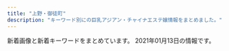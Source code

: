 ```yaml
---
title: "上野・御徒町"
description: "キーワード別にの巨乳アジアン・チャイナエステ嬢情報をまとめました。"
---
```


新着画像と新着キーワードをまとめています。
2021年01月13日の情報です。

<DmmAffiliateIns />
<KeywordTable
  shops={
    [
    {
        "name": "CHLOE",
        "keywords": {},
        "station": "JR\u5fa1\u5f92\u753a\u99c5\u5357\u53e3",
        "url": "http://chloe.est-u.com/",
        "img_links": [
            "http://chloe.est-u.com/images/index_01.jpg",
            "http://chloe.est-u.com/images/a2.jpg",
            "http://chloe.est-u.com/images/index_07.jpg",
            "http://chloe.est-u.com/images/index_03.jpg",
            "http://chloe.est-u.com/images/index_14.jpg",
            "http://chloe.est-u.com/images/a3.jpg",
            "http://chloe.est-u.com/images/s1.jpg",
            "http://chloe.est-u.com/images/cc.jpg",
            "http://chloe.est-u.com/images/2.jpg",
            "http://chloe.est-u.com/images/a1.jpg",
            "http://chloe.est-u.com/images/3.jpg",
            "http://chloe.est-u.com/images/index_02.jpg"
        ]
    },
    {
        "url": "http://okachi-mg.com/",
        "station": "JR\u5fa1\u5f92\u753a\u99c5\u5357\u53e3",
        "img_links": [
            "http://www.okachi-mg.com/images/index_08.png",
            "http://okachi-mg.com/images/index_18.jpg",
            "http://okachi-mg.com/images/esks20-4.jpg",
            "http://www.okachi-mg.com/images/1.jpg",
            "http://okachi-mg.com/images/ks20-17.jpg",
            "http://okachi-mg.com/images/ks35.jpg",
            "http://www.okachi-mg.com/images/index_07.png",
            "http://okachi-mg.com/images/index_20.jpg",
            "http://www.okachi-mg.com/images/ks20-18.jpg",
            "http://okachi-mg.com/images/index_19.jpg",
            "http://okachi-mg.com/images/index_07.png",
            "http://okachi-mg.com/images/index_08.png",
            "http://www.okachi-mg.com/images/index_19.jpg",
            "http://www.okachi-mg.com/images/index_02.png",
            "http://www.okachi-mg.com/images/index_06.png",
            "http://www.okachi-mg.com/images/index_20.jpg",
            "http://okachi-mg.com/images/4.jpg",
            "http://okachi-mg.com/images/index_09.png",
            "http://www.okachi-mg.com/images/ks20-15.jpg",
            "http://okachi-mg.com/images/a0.jpg",
            "http://www.okachi-mg.com/images/4.jpg",
            "http://www.okachi-mg.com/images/ks20-12.jpg",
            "http://okachi-mg.com/images/index_05.png",
            "http://okachi-mg.com/images/ks20-18.jpg",
            "http://okachi-mg.com/images/index_06.png",
            "http://okachi-mg.com/images/ks20-9.jpg",
            "http://www.okachi-mg.com/images/a0.jpg",
            "http://okachi-mg.com/images/ks20-12.jpg",
            "http://www.okachi-mg.com/images/index_05.png",
            "http://okachi-mg.com/images/1.jpg",
            "http://www.okachi-mg.com/images/ks20-17.jpg",
            "http://okachi-mg.com/images/index_03.png",
            "http://www.okachi-mg.com/images/ks20-9t.jpg",
            "http://www.okachi-mg.com/images/ks20-9.jpg",
            "http://www.okachi-mg.com/images/ks35.jpg",
            "http://okachi-mg.com/images/ks20-15.jpg",
            "http://www.okachi-mg.com/images/index_18.jpg",
            "http://www.okachi-mg.com/images/index_03.png",
            "http://okachi-mg.com/images/ks20-9t.jpg",
            "http://okachi-mg.com/images/ks20-5.jpg",
            "http://okachi-mg.com/images/index_02.png",
            "http://www.okachi-mg.com/images/index_09.png",
            "http://www.okachi-mg.com/images/esks20-4.jpg",
            "http://www.okachi-mg.com/images/ks20-5.jpg"
        ],
        "keywords": {
            "90": 6,
            "85": 6,
            "86": 2
        },
        "name": "\u559c\u624b-\u304d\u3057\u3085-"
    },
    {
        "name": "\u30de\u30fc\u30ad\u30e5\u30ea\u30fcMERCURY",
        "keywords": {
            "90": 5,
            "89": 32,
            "C": 31,
            "88": 14,
            "D": 16,
            "E": 1
        },
        "station": "JR\u5fa1\u5f92\u753a\u99c5\u5357\u53e3",
        "img_links": [
            "http://foryou-es.info/images/rem.jpg",
            "http://www.foryou-es.info/img/miki1.jpg",
            "http://www.foryou-es.info/sp/images/news.png",
            "http://www.foryou-es.info/img/rora3.jpg",
            "http://www.foryou-es.info/i/img/seiko.jpg",
            "http://www.foryou-es.info/images/tp.png",
            "http://foryou-es.info/img/rora.png",
            "http://foryou-es.info/img/honey.png",
            "http://www.foryou-es.info/img/saki3.jpg",
            "http://www.foryou-es.info/sp/images/rec3.jpg",
            "http://www.foryou-es.info/img/hina.png",
            "http://foryou-es.info/img/hina.png",
            "http://www.foryou-es.info/sp/img/riko1.jpg",
            "http://foryou-es.info/img/seiko.png",
            "http://foryou-es.info/images/tel.png",
            "http://www.foryou-es.info/img/hina2.jpg",
            "http://www.foryou-es.info/img/seiko.png",
            "http://foryou-es.info/images/si.png",
            "http://www.foryou-es.info/sp/img/riko2.jpg",
            "http://www.foryou-es.info/sp/img/rora.png",
            "http://www.foryou-es.info/images/so.jpg",
            "http://www.foryou-es.info/sp/images/newsb.jpg",
            "http://foryou-es.info/images/koko_200x40.png",
            "http://www.foryou-es.info/i/img/miki.jpg",
            "http://www.foryou-es.info/img/yui2.jpg",
            "http://www.foryou-es.info/sp/img/seiko.png",
            "http://www.foryou-es.info/images/interior.jpg",
            "http://www.foryou-es.info/images/blog.jpg",
            "http://www.foryou-es.info/img/saki1.jpg",
            "http://foryou-es.info/img/rora3.jpg",
            "http://foryou-es.info/img/miki2.jpg",
            "http://www.foryou-es.info/img/miki.png",
            "http://foryou-es.info/img/sia3.jpg",
            "http://www.foryou-es.info/img/riko.png",
            "http://www.foryou-es.info/img/sara3.jpg",
            "http://www.foryou-es.info/img/rora.png",
            "http://www.foryou-es.info/sp/img/hina.png",
            "http://www.foryou-es.info/images/tel.png",
            "http://www.foryou-es.info/img/sara2.jpg",
            "http://www.foryou-es.info/sp/img/sia.png",
            "http://www.foryou-es.info/images/sm.jpg",
            "http://www.foryou-es.info/sp/images/top.jpg",
            "http://foryou-es.info/images/2021.jpg",
            "http://www.foryou-es.info/images/info.jpg",
            "http://foryou-es.info/images/interior.jpg",
            "http://www.foryou-es.info/sp/img/riko4.jpg",
            "http://www.foryou-es.info/images/interior_t.jpg",
            "http://foryou-es.info/img/sia.png",
            "http://foryou-es.info/img/yui3.jpg",
            "http://www.foryou-es.info/sp/staff/saki.png",
            "http://www.foryou-es.info/sp/images/time.jpg",
            "http://www.foryou-es.info/sp/img/seiko1.jpg",
            "http://www.foryou-es.info/sp/img/seiko4.jpg",
            "http://www.foryou-es.info/images/sa.jpg",
            "http://www.foryou-es.info/img/riko3.jpg",
            "http://www.foryou-es.info/images/newface.jpg",
            "http://www.foryou-es.info/img/hina1.jpg",
            "http://foryou-es.info/images/newface.jpg",
            "http://www.foryou-es.info/sp/img/saki.png",
            "http://foryou-es.info/img/saki.png",
            "http://www.foryou-es.info/sp/img/yui.png",
            "http://foryou-es.info/images/zy.png",
            "http://www.foryou-es.info/img/rora2.jpg",
            "http://www.foryou-es.info/i/img/sara.jpg",
            "http://www.foryou-es.info/img/saki2.jpg",
            "http://www.foryou-es.info/img/sia4.jpg",
            "http://www.foryou-es.info/img/riko2.jpg",
            "http://foryou-es.info/img/riko3.jpg",
            "http://www.foryou-es.info/images/mobile.jpg",
            "http://foryou-es.info/images/ac.jpg",
            "http://foryou-es.info/img/sara2.jpg",
            "http://www.foryou-es.info/sp/img/riko.png",
            "http://www.foryou-es.info/images/sirase.jpg",
            "http://www.foryou-es.info/images/zy.png",
            "http://www.foryou-es.info/i/img/honey.jpg",
            "http://www.foryou-es.info/img/sara1.jpg",
            "http://foryou-es.info/img/sia4.jpg",
            "http://www.foryou-es.info/images/koko_200x40.png",
            "http://foryou-es.info/img/riko1.jpg",
            "http://www.foryou-es.info/sp/img/sia4.jpg",
            "http://foryou-es.info/img/honey1.jpg",
            "http://www.foryou-es.info/images/2021.jpg",
            "http://foryou-es.info/images/staff_t.jpg",
            "http://foryou-es.info/images/tt.png",
            "http://www.foryou-es.info/sp/images/newface.png",
            "http://www.foryou-es.info/img/honey.png",
            "http://www.foryou-es.info/sp/images/ac3.jpg",
            "http://www.foryou-es.info/sp/img/yui1.jpg",
            "http://www.foryou-es.info/img/honey1.jpg",
            "http://foryou-es.info/images/mobile.jpg",
            "http://foryou-es.info/img/yui1.jpg",
            "http://foryou-es.info/img/yui.png",
            "http://foryou-es.info/img/rora4.jpg",
            "http://www.foryou-es.info/img/yui1.jpg",
            "http://www.foryou-es.info/sp/img/sia1.jpg",
            "http://foryou-es.info/img/hina1.jpg",
            "http://foryou-es.info/img/sia1.jpg",
            "http://www.foryou-es.info/sp/img/saki2.jpg",
            "http://www.foryou-es.info/i/img/rora.jpg",
            "http://www.foryou-es.info/i/img/yui.jpg",
            "http://foryou-es.info/images/sirase.jpg",
            "http://foryou-es.info/img/honey2.jpg",
            "http://foryou-es.info/img/rora2.jpg",
            "http://www.foryou-es.info/images/rem.jpg",
            "http://foryou-es.info/img/miki3.jpg",
            "http://foryou-es.info/img/rora1.jpg",
            "http://www.foryou-es.info/images/si.png",
            "http://www.foryou-es.info/sp/menu/staff.jpg",
            "http://www.foryou-es.info/img/saki.png",
            "http://www.foryou-es.info/sp/img/sia2.jpg",
            "http://www.foryou-es.info/sp/img/saki1.jpg",
            "http://www.foryou-es.info/img/sara.png",
            "http://www.foryou-es.info/sp/images/ac1.jpg",
            "http://www.foryou-es.info/sp/menu/top.jpg",
            "http://www.foryou-es.info/sp/img/honey.png",
            "http://foryou-es.info/img/hina3.jpg",
            "http://www.foryou-es.info/sp/img/sara3.jpg",
            "http://foryou-es.info/images/sm.jpg",
            "http://foryou-es.info/img/hina4.jpg",
            "http://www.foryou-es.info/sp/images/int1.jpg",
            "http://foryou-es.info/img/sara3.jpg",
            "http://www.foryou-es.info/sp/images/interior_t.jpg",
            "http://foryou-es.info/images/info.jpg",
            "http://www.foryou-es.info/sp/img/sara.png",
            "http://www.foryou-es.info/sp/img/miki.png",
            "http://www.foryou-es.info/i/img/saki.jpg",
            "http://foryou-es.info/img/sara1.jpg",
            "http://www.foryou-es.info/sp/img/sia3.jpg",
            "http://www.foryou-es.info/sp/images/ac2.jpg",
            "http://www.foryou-es.info/sp/img/saki3.jpg",
            "http://www.foryou-es.info/images/news.jpg",
            "http://www.foryou-es.info/sp/images/tel.jpg",
            "http://www.foryou-es.info/sp/images/sm.jpg",
            "http://www.foryou-es.info/sp/menu/interior.jpg",
            "http://foryou-es.info/img/yui2.jpg",
            "http://www.foryou-es.info/sp/img/yui2.jpg",
            "http://www.foryou-es.info/images/staff_t.jpg",
            "http://foryou-es.info/img/riko4.jpg",
            "http://www.foryou-es.info/img/honey3.jpg",
            "http://www.foryou-es.info/i/img/risa.jpg",
            "http://foryou-es.info/images/interior1.png",
            "http://foryou-es.info/images/so.jpg",
            "http://foryou-es.info/images/sa.jpg",
            "http://www.foryou-es.info/img/rora1.jpg",
            "http://www.foryou-es.info/img/sia2.jpg",
            "http://foryou-es.info/img/honey3.jpg",
            "http://www.foryou-es.info/img/sia3.jpg",
            "http://www.foryou-es.info/img/miki3.jpg",
            "http://www.foryou-es.info/sp/images/rec1.jpg",
            "http://www.foryou-es.info/sp/img/riko3.jpg",
            "http://www.foryou-es.info/sp/images/rec2.jpg",
            "http://www.foryou-es.info/sp/img/sara1.jpg",
            "http://foryou-es.info/img/saki3.jpg",
            "http://www.foryou-es.info/img/sia1.jpg",
            "http://www.foryou-es.info/img/hina3.jpg",
            "http://foryou-es.info/img/sara.png",
            "http://www.foryou-es.info/img/yui3.jpg",
            "http://www.foryou-es.info/img/miki2.jpg",
            "http://www.foryou-es.info/images/interior1.png",
            "http://www.foryou-es.info/sp/images/int2.jpg",
            "http://www.foryou-es.info/sp/images/int3.jpg",
            "http://www.foryou-es.info/img/hina4.jpg",
            "http://foryou-es.info/img/miki.png",
            "http://foryou-es.info/images/interior_t.jpg",
            "http://foryou-es.info/img/hina2.jpg",
            "http://www.foryou-es.info/img/sia.png",
            "http://www.foryou-es.info/sp/img/yui3.jpg",
            "http://foryou-es.info/images/news.jpg",
            "http://www.foryou-es.info/sp/images/pc.jpg",
            "http://foryou-es.info/img/riko2.jpg",
            "http://www.foryou-es.info/img/riko4.jpg",
            "http://www.foryou-es.info/sp/img/seiko3.jpg",
            "http://www.foryou-es.info/img/honey2.jpg",
            "http://www.foryou-es.info/img/riko1.jpg",
            "http://www.foryou-es.info/images/tt.png",
            "http://foryou-es.info/img/riko.png",
            "http://foryou-es.info/img/sia2.jpg",
            "http://www.foryou-es.info/i/img/hina.jpg",
            "http://www.foryou-es.info/sp/staff/yui.png",
            "http://www.foryou-es.info/sp/images/staff_t.jpg",
            "http://www.foryou-es.info/sp/img/seiko2.jpg",
            "http://www.foryou-es.info/sp/images/2021.jpg",
            "http://foryou-es.info/img/saki1.jpg",
            "http://foryou-es.info/images/blog.jpg",
            "http://foryou-es.info/img/saki2.jpg",
            "http://www.foryou-es.info/img/yui.png",
            "http://www.foryou-es.info/i/img/kaori.jpg",
            "http://www.foryou-es.info/sp/images/head.jpg",
            "http://foryou-es.info/images/tp.png",
            "http://www.foryou-es.info/sp/img/sara2.jpg",
            "http://www.foryou-es.info/i/img/riko.jpg",
            "http://www.foryou-es.info/img/rora4.jpg",
            "http://www.foryou-es.info/i/img/sia.jpg",
            "http://foryou-es.info/img/miki1.jpg"
        ],
        "url": "http://foryou-es.info/"
    },
    {
        "url": "http://ueno-miyabi.work/",
        "img_links": [
            "http://ueno-miyabi.work/img/haru2.jpg",
            "http://ueno-miyabi.work/sp/menu/top.jpg",
            "http://ueno-miyabi.work/sp/images/head.jpg",
            "http://ueno-miyabi.work/sp/images/1.png",
            "http://ueno-miyabi.work/sp/images/newsb.png",
            "http://ueno-miyabi.work/img/nana1.jpg",
            "http://ueno-miyabi.work/sp/images/rec2.jpg",
            "http://ueno-miyabi.work/images/b2.jpg",
            "http://ueno-miyabi.work/images/2.jpg",
            "http://ueno-miyabi.work/sp/images/2.png",
            "http://ueno-miyabi.work/images/1.jpg",
            "http://ueno-miyabi.work/sp/img/nana1.jpg",
            "http://ueno-miyabi.work/sp/menu/staff.jpg",
            "http://ueno-miyabi.work/sp/images/footer.jpg",
            "http://ueno-miyabi.work/sp/staff/yuyu.jpg",
            "http://ueno-miyabi.work/images/b1.jpg",
            "http://ueno-miyabi.work/images/sys.png",
            "http://ueno-miyabi.work/sp/img/haru1.jpg",
            "http://ueno-miyabi.work/images/5.jpg",
            "http://ueno-miyabi.work/staff/ai.jpg",
            "http://ueno-miyabi.work/sp/images/interior_t.jpg",
            "http://ueno-miyabi.work/images/sm.jpg",
            "http://ueno-miyabi.work/sp/images/rec1.png",
            "http://ueno-miyabi.work/sp/img/ai1.jpg",
            "http://ueno-miyabi.work/staff/yuyu.jpg",
            "http://ueno-miyabi.work/staff/nana.jpg",
            "http://ueno-miyabi.work/sp/img/jun2.jpg",
            "http://ueno-miyabi.work/images/tg_t.jpg",
            "http://ueno-miyabi.work/sp/images/news.jpg",
            "http://ueno-miyabi.work/images/news_t.jpg",
            "http://ueno-miyabi.work/sp/img/yuyu2.jpg",
            "http://ueno-miyabi.work/images/head.jpg",
            "http://ueno-miyabi.work/img/haru1.jpg",
            "http://ueno-miyabi.work/img/ai1.jpg",
            "http://ueno-miyabi.work/images/int2.jpg",
            "http://ueno-miyabi.work/img/yuyu1.jpg",
            "http://ueno-miyabi.work/sp/images/tel.jpg",
            "http://ueno-miyabi.work/images/concept.png",
            "http://ueno-miyabi.work/images/interior_t.jpg",
            "http://ueno-miyabi.work/images/rec2.jpg",
            "http://ueno-miyabi.work/sp/images/3.png",
            "http://ueno-miyabi.work/images/tr.jpg",
            "http://ueno-miyabi.work/staff/jun.jpg",
            "http://ueno-miyabi.work/sp/img/haru2.jpg",
            "http://ueno-miyabi.work/images/rec1.png",
            "http://ueno-miyabi.work/sp/images/ts.jpg",
            "http://ueno-miyabi.work/sp/images/staff_t.jpg",
            "http://ueno-miyabi.work/sp/images/int1.jpg",
            "http://ueno-miyabi.work/sp/img/yuyu1.jpg",
            "http://ueno-miyabi.work/img/yuyu2.jpg",
            "http://ueno-miyabi.work/sp/images/int2.jpg",
            "http://ueno-miyabi.work/sp/images/ac1.jpg",
            "http://ueno-miyabi.work/sp/images/5.png",
            "http://ueno-miyabi.work/sp/images/sys.png",
            "http://ueno-miyabi.work/images/rem.jpg",
            "http://ueno-miyabi.work/sp/images/topgirl.jpg",
            "http://ueno-miyabi.work/sp/images/4.png",
            "http://ueno-miyabi.work/staff/haru.jpg",
            "http://ueno-miyabi.work/sp/images/ta.jpg",
            "http://ueno-miyabi.work/sp/img/jun1.jpg",
            "http://ueno-miyabi.work/sp/staff/jun.jpg",
            "http://ueno-miyabi.work/sp/staff/haru.jpg",
            "http://ueno-miyabi.work/images/3.jpg",
            "http://ueno-miyabi.work/images/newsb.png",
            "http://ueno-miyabi.work/img/jun1.jpg",
            "http://ueno-miyabi.work/sp/staff/ai.jpg",
            "http://ueno-miyabi.work/img/jun2.jpg",
            "http://ueno-miyabi.work/sp/staff/nana.jpg",
            "http://ueno-miyabi.work/images/4.jpg",
            "http://ueno-miyabi.work/images/int1.jpg",
            "http://ueno-miyabi.work/images/staff_t.jpg",
            "http://ueno-miyabi.work/images/ta.jpg"
        ],
        "name": "\u6975\u4e0a\u30e1\u30f3\u30ba\u30a8\u30b9\u30c6-\u96c5-",
        "keywords": {},
        "station": "JR\u4e0a\u91ce\u99c5\u6d45\u8349\u53e3"
    },
    {
        "url": "http://th20.com/turu/",
        "name": "\u9db4",
        "keywords": {
            "C": 7
        },
        "station": "\u6d45\u8349\u99c52\u756a\u51fa\u53e3",
        "img_links": [
            "http://th20.com/turu/images/mobile.jpg"
        ]
    },
    {
        "name": "COCO-GARDEN",
        "img_links": [
            "http://www.cocogarden.link/images/1.jpg",
            "http://www.cocogarden.link/files/084-02.jpg",
            "http://www.cocogarden.link/files/037.jpg",
            "http://www.cocogarden.link/files/080.jpg",
            "http://www.cocogarden.link/files/072-02.jpg",
            "http://www.cocogarden.link/files/059.jpg",
            "http://www.cocogarden.link/files/076-03.jpg",
            "http://www.cocogarden.link/files/037-03.jpg",
            "http://www.cocogarden.link/images/s_news.jpg",
            "http://www.cocogarden.link/files/075.jpg",
            "http://www.cocogarden.link/files/075-03.jpg",
            "http://www.cocogarden.link/files/084-03.jpg",
            "http://www.cocogarden.link/files/076-02.jpg",
            "http://www.cocogarden.link/files/069.jpg",
            "http://www.cocogarden.link/files/072-03.jpg",
            "http://www.cocogarden.link/images/top1.jpg",
            "http://www.cocogarden.link/files/059-03.jpg",
            "http://www.cocogarden.link/files/080-03.jpg",
            "http://www.cocogarden.link/files/069-02.jpg",
            "http://www.cocogarden.link/images/s_pick.jpg",
            "http://www.cocogarden.link/images/nbj3.jpg",
            "http://www.cocogarden.link/files/058-02.jpg",
            "http://www.cocogarden.link/files/086-03.jpg",
            "http://www.cocogarden.link/files/076.jpg",
            "http://www.cocogarden.link/images/mobile.jpg",
            "http://www.cocogarden.link/files/084.jpg",
            "http://www.cocogarden.link/images/s_info.jpg",
            "http://www.cocogarden.link/files/075-02.jpg",
            "http://www.cocogarden.link/files/058-03.jpg",
            "http://www.cocogarden.link/files/072.jpg",
            "http://www.cocogarden.link/images/end1.png",
            "http://www.cocogarden.link/images/koko_200x40.png",
            "http://www.cocogarden.link/files/069-03.jpg",
            "http://www.cocogarden.link/files/059-02.jpg",
            "http://www.cocogarden.link/files/086-02.jpg",
            "http://www.cocogarden.link/files/037-02.jpg",
            "http://www.cocogarden.link/files/058.jpg",
            "http://www.cocogarden.link/images/s_staff.jpg",
            "http://www.cocogarden.link/images/top.jpg",
            "http://www.cocogarden.link/files/080-02.jpg",
            "http://www.cocogarden.link/files/086.jpg"
        ],
        "keywords": {
            "D": 12,
            "86": 2,
            "G": 4,
            "87": 10,
            "F": 2,
            "E": 2,
            "88": 8
        },
        "url": "http://www.cocogarden.link/",
        "station": "JR\u5fa1\u5f92\u753a\u99c5\u5317\u53e3"
    },
    {
        "station": "JR\u4e0a\u91ce\u99c5\u5165\u8c37\u53e3",
        "img_links": [
            "http://aroma-esthe.in.net/images/cg06.jpg",
            "http://aroma-esthe.in.net/images/no.png",
            "http://aroma-esthe.in.net/images/cg031.jpg",
            "http://aroma-esthe.in.net/images/pay.jpg",
            "http://aroma-esthe.in.net/images/r2.jpg",
            "http://aroma-esthe.in.net/images/fbt.jpg",
            "http://aroma-esthe.in.net/images/sys.jpg",
            "http://aroma-esthe.in.net/images/tit2.jpg",
            "http://aroma-esthe.in.net/images/kan.jpg",
            "http://aroma-esthe.in.net/images/cg021.jpg",
            "http://aroma-esthe.in.net/images/tit5.jpg",
            "http://aroma-esthe.in.net/images/tit3.jpg",
            "http://aroma-esthe.in.net/images/sys1.jpg",
            "http://aroma-esthe.in.net/images/cg04.jpg",
            "http://aroma-esthe.in.net/images/r4.jpg",
            "http://aroma-esthe.in.net/images/top.jpg",
            "http://aroma-esthe.in.net/images/fbf.jpg",
            "http://aroma-esthe.in.net/images/tit4.jpg",
            "http://aroma-esthe.in.net/images/cg022.jpg",
            "http://aroma-esthe.in.net/images/cg02.jpg",
            "http://aroma-esthe.in.net/images/cg05.jpg",
            "http://aroma-esthe.in.net/images/cg041.jpg",
            "http://aroma-esthe.in.net/images/cg023.jpg",
            "http://aroma-esthe.in.net/images/tit1.jpg",
            "http://aroma-esthe.in.net/images/cg011.jpg",
            "http://aroma-esthe.in.net/images/cg03.jpg",
            "http://aroma-esthe.in.net/images/fla.jpg",
            "http://aroma-esthe.in.net/images/r1.jpg",
            "http://aroma-esthe.in.net/images/r3.jpg",
            "http://aroma-esthe.in.net/images/cg01.jpg",
            "http://aroma-esthe.in.net/images/cg051.jpg",
            "http://aroma-esthe.in.net/images/cg024.jpg"
        ],
        "keywords": {
            "86": 4,
            "85": 1,
            "87": 1,
            "D": 4,
            "F": 2
        },
        "url": "http://aroma-esthe.in.net/",
        "name": "\u697d\u5712"
    },
    {
        "url": "http://o-lucky.work/",
        "name": "Lucky \u30e9\u30c3\u30ad\u30fc",
        "img_links": [
            "http://o-lucky.work/sp/images/int4.jpg",
            "http://o-lucky.work/sp/images/sys3.jpg",
            "http://o-lucky.work/sp/img/ruru1.jpg",
            "http://o-lucky.work/staff/koko.jpg",
            "http://o-lucky.work/images/sys2.jpg",
            "http://o-lucky.work/sp/staff/yuyu.jpg",
            "http://o-lucky.work/sp/menu/interior.jpg",
            "http://o-lucky.work/staff/sakura.jpg",
            "http://o-lucky.work/img/yuyu1.jpg",
            "http://o-lucky.work/img/koko1.jpg",
            "http://o-lucky.work/sp/images/sys2.jpg",
            "http://o-lucky.work/sp/images/topgirl.jpg",
            "http://o-lucky.work/images/3.jpg",
            "http://o-lucky.work/images/b2.jpg",
            "http://o-lucky.work/sp/images/int1.jpg",
            "http://o-lucky.work/sp/images/menu/top.jpg",
            "http://o-lucky.work/images/sys1.jpg",
            "http://o-lucky.work/staff/kana.jpg",
            "http://o-lucky.work/sp/staff/koko.jpg",
            "http://o-lucky.work/sp/images/b2.jpg",
            "http://o-lucky.work/sp/menu/staff.jpg",
            "http://o-lucky.work/sp/images/pc.jpg",
            "http://o-lucky.work/sp/menu/top.jpg",
            "http://o-lucky.work/sp/img/sakura1.jpg",
            "http://o-lucky.work/sp/images/news.jpg",
            "http://o-lucky.work/staff/ruru.jpg",
            "http://o-lucky.work/sp/images/int2.jpg",
            "http://o-lucky.work/images/4.jpg",
            "http://o-lucky.work/sp/img/kana1.jpg",
            "http://o-lucky.work/images/b3.jpg",
            "http://o-lucky.work/sp/images/ac1.jpg",
            "http://o-lucky.work/sp/images/tel.jpg",
            "http://o-lucky.work/images/7.jpg",
            "http://o-lucky.work/img/nana1.jpg",
            "http://o-lucky.work/images/sm.jpg",
            "http://o-lucky.work/images/head.jpg",
            "http://o-lucky.work/images/b1.jpg",
            "http://o-lucky.work/sp/staff/nana.jpg",
            "http://o-lucky.work/sp/img/nana1.jpg",
            "http://o-lucky.work/sp/img/koko1.jpg",
            "http://o-lucky.work/sp/images/rec1.jpg",
            "http://o-lucky.work/staff/nana.jpg",
            "http://o-lucky.work/sp/images/sys1.jpg",
            "http://o-lucky.work/staff/sayaka.jpg",
            "http://o-lucky.work/images/8.jpg",
            "http://o-lucky.work/img/ruru1.jpg",
            "http://o-lucky.work/sp/images/head.jpg",
            "http://o-lucky.work/images/tr.jpg",
            "http://o-lucky.work/images/5.jpg",
            "http://o-lucky.work/staff/yuyu.jpg",
            "http://o-lucky.work/images/staff_t.jpg",
            "http://o-lucky.work/images/interior_t.jpg",
            "http://o-lucky.work/sp/images/b1.jpg",
            "http://o-lucky.work/sp/images/staff_t.jpg",
            "http://o-lucky.work/sp/staff/sayaka.jpg",
            "http://o-lucky.work/images/news.jpg",
            "http://o-lucky.work/sp/staff/kana.jpg",
            "http://o-lucky.work/sp/images/footer.jpg",
            "http://o-lucky.work/images/1.jpg",
            "http://o-lucky.work/images/int1.jpg",
            "http://o-lucky.work/images/int2.jpg",
            "http://o-lucky.work/sp/images/newsb.jpg",
            "http://o-lucky.work/sp/img/sayaka1.jpg",
            "http://o-lucky.work/images/mobile.jpg",
            "http://o-lucky.work/sp/images/b3.jpg",
            "http://o-lucky.work/img/sayaka1.jpg",
            "http://o-lucky.work/img/kana1.jpg",
            "http://o-lucky.work/sp/images/top.jpg",
            "http://o-lucky.work/img/sakura1.jpg",
            "http://o-lucky.work/sp/staff/sakura.jpg",
            "http://o-lucky.work/sp/img/yuyu1.jpg",
            "http://o-lucky.work/sp/images/int3.jpg",
            "http://o-lucky.work/sp/images/menu/staff.jpg",
            "http://o-lucky.work/images/line.png",
            "http://o-lucky.work/images/6.jpg",
            "http://o-lucky.work/sp/staff/ruru.jpg",
            "http://o-lucky.work/sp/images/interior_t.jpg"
        ],
        "keywords": {},
        "station": "JR\u5fa1\u5f92\u753a\u99c5\u5317\u53e3"
    },
    {
        "img_links": [
            "http://www.yumenokoi.masg.info/files/013.jpg",
            "http://www.yumenokoi.masg.info/photo_news/upimg/388905ec6026e46bbf_2.jpg",
            "http://www.yumenokoi.masg.info/files/018-02.jpg",
            "http://www.yumenokoi.masg.info/photo_news/upimg/438845e41003c2763e_0.jpg",
            "http://www.yumenokoi.masg.info/images/b-tel.png",
            "http://www.yumenokoi.masg.info/files/006.jpg",
            "http://www.yumenokoi.masg.info/files/016.jpg",
            "http://www.yumenokoi.masg.info/files/015.jpg",
            "http://www.yumenokoi.masg.info/images/rsubt2.png",
            "http://www.yumenokoi.masg.info/images/rsubt5.png",
            "http://www.yumenokoi.masg.info/photo_news/upimg/259165f7d302e6c9a3_0.jpg",
            "http://www.yumenokoi.masg.info/images/rsubt1.png",
            "http://www.yumenokoi.masg.info/files/008.jpg",
            "http://www.yumenokoi.masg.info/images/b-online.png",
            "http://www.yumenokoi.masg.info/images/service/s06.jpg",
            "http://www.yumenokoi.masg.info/photo_news/upimg/486615f3b4a1700342_0.jpg",
            "http://www.yumenokoi.masg.info/files/010-02.jpg",
            "http://www.yumenokoi.masg.info/files/016-02.jpg",
            "http://www.yumenokoi.masg.info/images/rsubt4.png",
            "http://www.yumenokoi.masg.info/files/015-02.jpg",
            "http://www.yumenokoi.masg.info/images/rsubt3.png",
            "http://www.yumenokoi.masg.info/images/slider-img002.jpg",
            "http://www.yumenokoi.masg.info/images/m1.jpg",
            "http://www.yumenokoi.masg.info/photo_news/upimg/497645f9666e055101_0.jpg",
            "http://www.yumenokoi.masg.info/files/018.jpg",
            "http://www.yumenokoi.masg.info/files/011.jpg",
            "http://www.yumenokoi.masg.info/images/rsubt6.png",
            "http://www.yumenokoi.masg.info/files/023-02.jpg",
            "http://www.yumenokoi.masg.info/photo_news/upimg/388905ec6026e46bbf_1.jpg",
            "http://www.yumenokoi.masg.info/files/009.jpg",
            "http://www.yumenokoi.masg.info/photo_news/upimg/486615f3b4a1700342_2.jpg",
            "http://www.yumenokoi.masg.info/photo_news/upimg/914465f0d217194160_0.jpg",
            "http://www.yumenokoi.masg.info/images/m2.jpg",
            "http://www.yumenokoi.masg.info/images/service/s02.jpg",
            "http://www.yumenokoi.masg.info/photo_news/upimg/388905ec6026e46bbf_0.jpg",
            "http://www.yumenokoi.masg.info/files/017-02.jpg",
            "http://www.yumenokoi.masg.info/images/tel2.png",
            "http://www.yumenokoi.masg.info/images/m3.jpg",
            "http://www.yumenokoi.masg.info/photo_news/upimg/709205ef454ab943d9_2.jpg",
            "http://www.yumenokoi.masg.info/files/002.jpg",
            "http://www.yumenokoi.masg.info/files/002-02.jpg",
            "http://www.yumenokoi.masg.info/images/service/s03.jpg",
            "http://www.yumenokoi.masg.info/files/008-02.jpg",
            "http://www.yumenokoi.masg.info/images/service/s05.jpg",
            "http://www.yumenokoi.masg.info/files/010.jpg",
            "http://www.yumenokoi.masg.info/images/m4.jpg",
            "http://www.yumenokoi.masg.info/files/017.jpg",
            "http://www.yumenokoi.masg.info/images/m6.jpg",
            "http://www.yumenokoi.masg.info/files/021-02.jpg",
            "http://www.yumenokoi.masg.info/photo_news/upimg/259165f7d302e6c9a3_1.jpg",
            "http://www.yumenokoi.masg.info/images/service/s04.jpg",
            "http://www.yumenokoi.masg.info/images/service/s01.jpg",
            "http://www.yumenokoi.masg.info/images/slider-img001.jpg",
            "http://www.yumenokoi.masg.info/files/021.jpg",
            "http://www.yumenokoi.masg.info/files/013-02.jpg",
            "http://www.yumenokoi.masg.info/files/011-02.jpg",
            "http://www.yumenokoi.masg.info/files/009-02.jpg",
            "http://www.yumenokoi.masg.info/files/006-02.jpg",
            "http://www.yumenokoi.masg.info/photo_news/upimg/709205ef454ab943d9_1.jpg",
            "http://www.yumenokoi.masg.info/files/023.jpg",
            "http://www.yumenokoi.masg.info/photo_news/upimg/709205ef454ab943d9_0.jpg",
            "http://www.yumenokoi.masg.info/photo_news/upimg/270355efab2aa31de5_0.jpg",
            "http://www.yumenokoi.masg.info/images/rsubt7.png"
        ],
        "name": "\u5922\u306e\u604b",
        "url": "http://www.yumenokoi.masg.info/",
        "keywords": {
            "F": 7,
            "D": 64,
            "88": 30,
            "G": 23,
            "87": 32,
            "86": 40,
            "C": 8
        },
        "station": "JR\u5fa1\u5f92\u753a\u99c5\u5317\u53e3"
    },
    {
        "name": "For You",
        "station": "JR\u4e0a\u91ce\u99c5\u6d45\u8349\u53e3",
        "url": "http://for-you-ueno.net/",
        "img_links": [
            "http://for-you-ueno.net/lib/img/plan.png",
            "http://for-you-ueno.net/lib/img/cast6/img1-s.jpg",
            "http://for-you-ueno.net/lib/img/cast3/img1.jpg",
            "http://for-you-ueno.net/lib/img/cast3/img3-s.jpg",
            "http://for-you-ueno.net/lib/img/cast2/img3.jpg",
            "http://for-you-ueno.net/lib/img/cast3/img3.jpg",
            "http://for-you-ueno.net/lib/img/cast4/img2-s.jpg",
            "http://for-you-ueno.net/lib/img/recommend.png",
            "http://for-you-ueno.net/lib/img/other.png",
            "http://for-you-ueno.net/lib/img/cast5/img2-s.jpg",
            "http://for-you-ueno.net/lib/img/cast5/img3.jpg",
            "http://for-you-ueno.net/lib/img/course-ttl.png",
            "http://for-you-ueno.net/lib/img/cp-desc2-1.png",
            "http://for-you-ueno.net/lib/img/open.png",
            "http://for-you-ueno.net/lib/img/cast-ttl.png",
            "http://for-you-ueno.net/lib/img/tel2.png",
            "http://for-you-ueno.net/lib/img/cast4/img1.jpg",
            "http://for-you-ueno.net/lib/img/cast6/img2-s.jpg",
            "http://for-you-ueno.net/lib/img/h1.png",
            "http://for-you-ueno.net/lib/img/cp-desc1.png",
            "http://for-you-ueno.net/lib/img/gallery.png",
            "http://for-you-ueno.net/lib/img/cast6/img2.jpg",
            "http://for-you-ueno.net/lib/img/slide2-3.jpg",
            "http://for-you-ueno.net/lib/img/slide2-2.jpg",
            "http://for-you-ueno.net/lib/img/cast3/img1-s.jpg",
            "http://for-you-ueno.net/lib/img/cast1/img1.jpg",
            "http://for-you-ueno.net/lib/img/cp-desc2-1sp.png",
            "http://for-you-ueno.net/lib/img/phone.png",
            "http://for-you-ueno.net/lib/img/cp-sub1.png",
            "http://for-you-ueno.net/lib/img/cast.png",
            "http://for-you-ueno.net/lib/img/plan-ttl.png",
            "http://for-you-ueno.net/lib/img/cast6/img1.jpg",
            "http://for-you-ueno.net/lib/img/aroma.png",
            "http://for-you-ueno.net/lib/img/cast4/img1-s.jpg",
            "http://for-you-ueno.net/lib/img/slide2-1.jpg",
            "http://for-you-ueno.net/lib/img/cast1/img1-s.jpg",
            "http://for-you-ueno.net/lib/img/cast2/img3-s.jpg",
            "http://for-you-ueno.net/lib/img/cast5/img3-s.jpg",
            "http://for-you-ueno.net/lib/img/cast3/img2-s.jpg",
            "http://for-you-ueno.net/lib/img/slide2-4.jpg",
            "http://for-you-ueno.net/lib/img/cast6/img3.jpg",
            "http://for-you-ueno.net/lib/img/course.png",
            "http://for-you-ueno.net/lib/img/cast1/img2-s.jpg",
            "http://for-you-ueno.net/lib/img/info-ttl.png",
            "http://for-you-ueno.net/lib/img/cast2/img1.jpg",
            "http://for-you-ueno.net/lib/img/cast2/img1-s.jpg",
            "http://for-you-ueno.net/lib/img/cast3/img2.jpg",
            "http://for-you-ueno.net/lib/img/cast5/img1.jpg",
            "http://for-you-ueno.net/lib/img/cast6/img3-s.jpg",
            "http://for-you-ueno.net/lib/img/cp-sub2.png",
            "http://for-you-ueno.net/lib/img/address2.png",
            "http://for-you-ueno.net/lib/img/cast5/img1-s.jpg",
            "http://for-you-ueno.net/lib/img/cp-desc1sp.png",
            "http://for-you-ueno.net/lib/img/cast2/img2-s.jpg",
            "http://for-you-ueno.net/lib/img/cast5/img2.jpg",
            "http://for-you-ueno.net/lib/img/cp-ttl.png",
            "http://for-you-ueno.net/lib/img/cast2/img2.jpg",
            "http://for-you-ueno.net/lib/img/cast1/img2.jpg",
            "http://for-you-ueno.net/lib/img/cast4/img2.jpg"
        ],
        "keywords": {}
    },
    {
        "station": "JR\u5fa1\u5f92\u753a\u99c5\u5357\u53e3",
        "name": "\u30b9\u30de\u30a4\u30eb",
        "keywords": {
            "84": 1,
            "D": 4,
            "C": 1,
            "82": 1,
            "87": 1,
            "88": 1,
            "85": 1
        },
        "url": "http://smile.ests.jp/",
        "img_links": [
            "http://smile.ests.jp/images/top.png",
            "http://smile.ests.jp/photos/sites/73/2020/11/2020110814162332.jpg",
            "http://smile.ests.jp/images/s_link.png",
            "http://smile.ests.jp/images/s_news1.jpg",
            "http://smile.ests.jp/images/s1.jpg",
            "http://smile.ests.jp/images/s_staff.png",
            "http://smile.ests.jp/images/mobile.jpg",
            "http://smile.ests.jp/images/s3.jpg",
            "http://smile.ests.jp/photos/sites/73/2019/06/2019061509402378.jpg",
            "http://smile.ests.jp/photos/sites/73/2019/06/2019061509402357.jpg",
            "http://smile.ests.jp/images/end.png",
            "http://smile.ests.jp/photos/sites/73/2019/06/2019060610061095.jpg",
            "http://smile.ests.jp/images/s_news.jpg",
            "http://smile.ests.jp/photos/sites/73/2019/06/2019061509402348.jpg",
            "http://smile.ests.jp/images/info.jpg"
        ]
    },
    {
        "name": "\u30ab\u30eb\u30de\u30ea\u30be\u30fc\u30c8\uff06\u30b9\u30d1",
        "keywords": {
            "84": 8,
            "E": 4,
            "89": 4,
            "C": 4,
            "D": 16,
            "82": 30
        },
        "img_links": [
            "http://esthe-massage.black/images/index_bn_01.jpg",
            "http://esthe-massage.black/images/top.jpg",
            "http://esthe-massage.black/images/index_an_06.jpg",
            "http://esthe-massage.black/images/sta11.jpg",
            "http://esthe-massage.black/images/index_an_04.jpg",
            "http://esthe-massage.black/images/cg5.jpg",
            "http://esthe-massage.black/images/sys03.jpg",
            "http://esthe-massage.black/images/cg8.jpg",
            "http://esthe-massage.black/images/cg7.jpg",
            "http://esthe-massage.black/images/tit2.png",
            "http://esthe-massage.black/images/sta10.jpg",
            "http://esthe-massage.black/images/index_an_03.jpg",
            "http://esthe-massage.black/images/sta8.jpg",
            "http://esthe-massage.black/images/te.png",
            "http://esthe-massage.black/images/index_bn_05.jpg",
            "http://esthe-massage.black/images/footer.jpg",
            "http://esthe-massage.black/images/sta12.jpg",
            "http://esthe-massage.black/images/sta6.jpg",
            "http://esthe-massage.black/images/sta2.jpg",
            "http://esthe-massage.black/images/sys01.jpg",
            "http://esthe-massage.black/images/link_3.jpg",
            "http://esthe-massage.black/images/index_an_05.jpg",
            "http://esthe-massage.black/images/sys02.jpg",
            "http://esthe-massage.black/images/index_bn_03.jpg",
            "http://esthe-massage.black/images/acc.jpg",
            "http://esthe-massage.black/images/cg11.jpg",
            "http://esthe-massage.black/images/sta3.jpg",
            "http://esthe-massage.black/images/sta7.jpg",
            "http://esthe-massage.black/images/cg4.jpg",
            "http://esthe-massage.black/images/index_bn_06.jpg",
            "http://esthe-massage.black/images/index_an_02.jpg",
            "http://cdn.dino-es.com/images/logo/88x31DinoEs.png",
            "http://esthe-massage.black/images/tit1.png",
            "http://esthe-massage.black/images/qr.jpg",
            "http://esthe-massage.black/images/tit4.png",
            "http://esthe-massage.black/images/cg3.jpg",
            "http://esthe-massage.black/images/cg10.jpg",
            "http://esthe-massage.black/images/tit5.png",
            "http://esthe-massage.black/images/index_bn_02.jpg",
            "http://esthe-massage.black/images/sta1.jpg",
            "http://esthe-massage.black/images/cg1.jpg",
            "http://esthe-massage.black/images/cg6.jpg",
            "http://esthe-massage.black/images/cg12.jpg",
            "http://esthe-massage.black/images/cg2.jpg",
            "http://esthe-massage.black/images/index_an_01.jpg",
            "http://esthe-massage.black/images/sta5.jpg"
        ],
        "station": "JR\u5fa1\u5f92\u753a\u99c5\u5357\u53e3",
        "url": "http://esthe-massage.black/"
    },
    {
        "station": "JR\u5fa1\u5f92\u753a\u99c5\u5357\u53e3",
        "keywords": {
            "C": 16,
            "85": 3,
            "88": 2,
            "89": 2,
            "87": 4,
            "G": 1,
            "E": 2,
            "84": 1,
            "D": 6,
            "86": 3
        },
        "img_links": [
            "http://aroma-plumeria.work/img/sta9.jpg",
            "http://aroma-plumeria.work/sp/img/t-ac.jpg",
            "http://aroma-plumeria.work/img/bar-s.jpg",
            "http://aroma-plumeria.work/sp/img/sta2.jpg",
            "http://aroma-plumeria.work/img/sta1.jpg",
            "http://aroma-plumeria.work/img/sta4.jpg",
            "http://aroma-plumeria.work/img/sta2.jpg",
            "http://aroma-plumeria.work/sp/img/t-o.jpg",
            "http://aroma-plumeria.work/sp/img/pc.jpg",
            "http://aroma-plumeria.work/img/sta3.jpg",
            "http://aroma-plumeria.work/img/news.jpg",
            "http://aroma-plumeria.work/sp/img/sta3.jpg",
            "http://aroma-plumeria.work/sp/img/rc.jpg",
            "http://aroma-plumeria.work/img/bar-a.jpg",
            "http://aroma-plumeria.work/img/bar-rc.jpg",
            "http://aroma-plumeria.work/sp/img/sta04.jpg",
            "http://aroma-plumeria.work/sp/img/head.jpg",
            "http://aroma-plumeria.work/sp/img/footbody.jpg",
            "http://aroma-plumeria.work/sp/img/sta10.jpg",
            "http://aroma-plumeria.work/img/sta05.jpg",
            "http://aroma-plumeria.work/img/sta09.jpg",
            "http://aroma-plumeria.work/sp/img/sta02.jpg",
            "http://aroma-plumeria.work/img/fla3.jpg",
            "http://aroma-plumeria.work/sp/img/t-r.jpg",
            "http://aroma-plumeria.work/img/tps.jpg",
            "http://aroma-plumeria.work/img/head.jpg",
            "http://aroma-plumeria.work/sp/img/botton.jpg",
            "http://aroma-plumeria.work/sp/img/news.jpg",
            "http://aroma-plumeria.work/img/sta5.jpg",
            "http://aroma-plumeria.work/img/nos.jpg",
            "http://aroma-plumeria.work/sp/img/new.jpg",
            "http://aroma-plumeria.work/sp/img/sta9.jpg",
            "http://aroma-plumeria.work/img/fla.jpg",
            "http://aroma-plumeria.work/sp/img/fla-2.jpg",
            "http://aroma-plumeria.work/img/bar-r.jpg",
            "http://aroma-plumeria.work/img/bottom.jpg",
            "http://aroma-plumeria.work/img/sta04.jpg",
            "http://aroma-plumeria.work/sp/img/sta5.jpg",
            "http://aroma-plumeria.work/sp/img/sta05.jpg",
            "http://aroma-plumeria.work/sp/img/sta4.jpg",
            "http://aroma-plumeria.work/img/sta02.jpg",
            "http://aroma-plumeria.work/img/sta10.jpg",
            "http://aroma-plumeria.work/sp/img/sta09.jpg",
            "http://aroma-plumeria.work/img/botton.jpg",
            "http://aroma-plumeria.work/sp/img/sys.jpg",
            "http://aroma-plumeria.work/sp/img/add.jpg",
            "http://aroma-plumeria.work/sp/img/sta1.jpg",
            "http://aroma-plumeria.work/img/bar-t.jpg",
            "http://aroma-plumeria.work/img/iphone.png",
            "http://aroma-plumeria.work/sp/img/sta01.jpg",
            "http://aroma-plumeria.work/sp/img/tel.jpg",
            "http://aroma-plumeria.work/img/fla2.jpg",
            "http://aroma-plumeria.work/sp/img/t-s.jpg",
            "http://aroma-plumeria.work/img/botton2.jpg",
            "http://aroma-plumeria.work/sp/img/fla-1.jpg",
            "http://aroma-plumeria.work/img/sta010.jpg",
            "http://aroma-plumeria.work/img/sta01.jpg",
            "http://aroma-plumeria.work/sp/img/sta010.jpg",
            "http://aroma-plumeria.work/sp/img/add2.jpg"
        ],
        "url": "http://aroma-plumeria.work/",
        "name": "\u30a2\u30ed\u30de\u30d7\u30eb\u30e1\u30ea\u30a2"
    },
    {
        "name": "\u30de\u30ab\u30ed\u30f3",
        "keywords": {
            "87": 12,
            "80": 21,
            "C": 57,
            "86": 18,
            "E": 18,
            "\u30bb\u30af\u30b7\u30fc": 6,
            "D": 30,
            "88": 21,
            "F": 9,
            "84": 9
        },
        "img_links": [
            "http://www.macaron.esjoho.com/files/0138.jpg",
            "http://www.macaron.esjoho.com/images/s_link.png",
            "http://www.macaron.esjoho.com/files/00001-02.jpg",
            "http://www.macaron.esjoho.com/files/061-03.jpg",
            "http://www.macaron.esjoho.com/files/0109.jpg",
            "http://www.macaron.esjoho.com/files/0142-02.jpg",
            "http://www.macaron.esjoho.com/files/0127-03.jpg",
            "http://www.macaron.esjoho.com/files/0148-03.jpg",
            "http://www.macaron.esjoho.com/files/0135-02.jpg",
            "http://www.macaron.esjoho.com/files/0139.jpg",
            "http://www.macaron.esjoho.com/files/0147.jpg",
            "http://www.macaron.esjoho.com/files/0132-02.jpg",
            "http://www.macaron.esjoho.com/files/0131-03.jpg",
            "http://www.macaron.esjoho.com/files/0138-03.jpg",
            "http://www.macaron.esjoho.com/files/0109-02.jpg",
            "http://www.macaron.esjoho.com/files/0126-03.jpg",
            "http://www.macaron.esjoho.com/files/0138-02.jpg",
            "http://www.macaron.esjoho.com/files/0146.jpg",
            "http://www.macaron.esjoho.com/files/0127.jpg",
            "http://www.macaron.esjoho.com/files/037.jpg",
            "http://www.macaron.esjoho.com/files/0134-02.jpg",
            "http://www.macaron.esjoho.com/files/060.jpg",
            "http://www.macaron.esjoho.com/files/082-03.jpg",
            "http://www.macaron.esjoho.com/files/096-02.jpg",
            "http://www.macaron.esjoho.com/images/s_pick.png",
            "http://www.macaron.esjoho.com/files/0148.jpg",
            "http://www.macaron.esjoho.com/files/0112-03.jpg",
            "http://www.macaron.esjoho.com/files/037-02.jpg",
            "http://www.macaron.esjoho.com/files/00001.jpg",
            "http://www.macaron.esjoho.com/files/0127-02.jpg",
            "http://www.macaron.esjoho.com/files/061.jpg",
            "http://www.macaron.esjoho.com/files/061-02.jpg",
            "http://www.macaron.esjoho.com/files/037-03.jpg",
            "http://www.macaron.esjoho.com/files/0109-03.jpg",
            "http://www.macaron.esjoho.com/files/01-03.jpg",
            "http://www.macaron.esjoho.com/files/01.jpg",
            "http://www.macaron.esjoho.com/files/0142.jpg",
            "http://www.macaron.esjoho.com/files/0135.jpg",
            "http://www.macaron.esjoho.com/files/0139-03.jpg",
            "http://www.macaron.esjoho.com/files/0132.jpg",
            "http://www.macaron.esjoho.com/files/082-02.jpg",
            "http://www.macaron.esjoho.com/files/0135-03.jpg",
            "http://www.macaron.esjoho.com/files/0124-02.jpg",
            "http://www.macaron.esjoho.com/files/0131-02.jpg",
            "http://www.macaron.esjoho.com/files/030-02.jpg",
            "http://www.macaron.esjoho.com/files/030-03.jpg",
            "http://www.macaron.esjoho.com/images/s_staff.png",
            "http://www.macaron.esjoho.com/files/0134-03.jpg",
            "http://www.macaron.esjoho.com/images/s_news.png",
            "http://www.macaron.esjoho.com/files/00001-03.jpg",
            "http://www.macaron.esjoho.com/files/0133-02.jpg",
            "http://www.macaron.esjoho.com/files/068-03.jpg",
            "http://www.macaron.esjoho.com/files/096-03.jpg",
            "http://www.macaron.esjoho.com/files/0124.jpg",
            "http://www.macaron.esjoho.com/files/0148-02.jpg",
            "http://www.macaron.esjoho.com/files/060-02.jpg",
            "http://www.macaron.esjoho.com/files/0126-02.jpg",
            "http://www.macaron.esjoho.com/images/girl-z2.jpg",
            "http://www.macaron.esjoho.com/files/047-02.jpg",
            "http://www.macaron.esjoho.com/images/mobile.jpg",
            "http://www.macaron.esjoho.com/files/0133-03.jpg",
            "http://www.macaron.esjoho.com/files/0124-03.jpg",
            "http://www.macaron.esjoho.com/files/068-02.jpg",
            "http://www.macaron.esjoho.com/images/s_mobile.png",
            "http://www.macaron.esjoho.com/files/047-03.jpg",
            "http://www.macaron.esjoho.com/files/0133.jpg",
            "http://www.macaron.esjoho.com/files/01-02.jpg",
            "http://www.macaron.esjoho.com/files/0132-03.jpg",
            "http://www.macaron.esjoho.com/files/096.jpg",
            "http://www.macaron.esjoho.com/files/0146-02.jpg",
            "http://www.macaron.esjoho.com/files/0145-03.jpg",
            "http://www.macaron.esjoho.com/files/0145-02.jpg",
            "http://www.macaron.esjoho.com/files/0145.jpg",
            "http://www.macaron.esjoho.com/files/0142-03.jpg",
            "http://www.macaron.esjoho.com/images/nbj3.jpg",
            "http://www.macaron.esjoho.com/files/0126.jpg",
            "http://www.macaron.esjoho.com/images/girl-z1.jpg",
            "http://www.macaron.esjoho.com/files/0131.jpg",
            "http://www.macaron.esjoho.com/files/0112-02.jpg",
            "http://www.macaron.esjoho.com/images/top01.jpg",
            "http://www.macaron.esjoho.com/images/top02.jpg",
            "http://www.macaron.esjoho.com/files/068.jpg",
            "http://www.macaron.esjoho.com/files/030.jpg",
            "http://www.macaron.esjoho.com/files/082.jpg",
            "http://www.macaron.esjoho.com/files/0146-03.jpg",
            "http://www.macaron.esjoho.com/files/0139-02.jpg",
            "http://www.macaron.esjoho.com/files/0112.jpg",
            "http://www.macaron.esjoho.com/files/0147-02.jpg",
            "http://www.macaron.esjoho.com/files/0147-03.jpg",
            "http://www.macaron.esjoho.com/files/047.jpg",
            "http://www.macaron.esjoho.com/files/0134.jpg",
            "http://www.macaron.esjoho.com/files/060-03.jpg"
        ],
        "url": "http://www.macaron.esjoho.com/",
        "station": "JR\u5fa1\u5f92\u753a\u99c5\u5317\u53e3"
    },
    {
        "img_links": [
            "https://moon-rabbit.info/images/store/02.jpg",
            "https://moon-rabbit.info/staffPhoto/s20201026232438.jpg",
            "https://moon-rabbit.info/staffPhoto/s20201213182803.jpg",
            "https://moon-rabbit.info/staffPhoto/s20201027004730.jpg",
            "https://moon-rabbit.info/staffPhoto/s20201027005947.jpg",
            "https://moon-rabbit.info/images/returnBtn.png",
            "https://moon-rabbit.info/staffPhoto/s20201027004342.jpg",
            "https://moon-rabbit.info/images/store/04.jpg",
            "https://moon-rabbit.info/staffPhoto/b20201027020357.jpg",
            "https://moon-rabbit.info/images/store/01.jpg",
            "https://moon-rabbit.info/staffPhoto/s20201027020357.jpg",
            "https://moon-rabbit.info/staffPhoto/s20201027015914.jpg",
            "https://moon-rabbit.info/js/sliderLine/slide_next.png",
            "https://moon-rabbit.info/staffPhoto/s20201026233537.jpg",
            "https://moon-rabbit.info/staffPhoto/b20201027015914.jpg",
            "https://moon-rabbit.info/images/mobile.jpg",
            "https://moon-rabbit.info/staffPhoto/b20201201162931.jpg",
            "https://moon-rabbit.info/uploadfiles/images/campaignMoonRabbitInfo.jpg",
            "https://moon-rabbit.info/js/sliderLine/slide_prev.png",
            "https://moon-rabbit.info/staffPhoto/s20201026233224.jpg",
            "https://moon-rabbit.info/staffPhoto/b20201027020436.jpg",
            "https://moon-rabbit.info/staffPhoto/s20201201162931.jpg",
            "https://moon-rabbit.info/staffPhoto/s20201027003115.jpg",
            "https://moon-rabbit.info/staffPhoto/s20201027011627.jpg",
            "https://moon-rabbit.info/staffPhoto/b20201027004342.jpg",
            "https://moon-rabbit.info/staffPhoto/s20201026233328.jpg",
            "https://moon-rabbit.info/staffPhoto/s20201027020436.jpg",
            "https://moon-rabbit.info/staffPhoto/s20201002155444.jpg",
            "https://moon-rabbit.info/staffPhoto/b20201027011549.jpg",
            "https://moon-rabbit.info/staffPhoto/s20201027011549.jpg",
            "https://moon-rabbit.info/staffPhoto/b20201027003115.jpg",
            "https://moon-rabbit.info/staffPhoto/s20201027015802.jpg",
            "https://moon-rabbit.info/staffPhoto/b20201027015802.jpg",
            "https://moon-rabbit.info/staffPhoto/b20201027004730.jpg",
            "https://moon-rabbit.info/images/store/03.jpg",
            "https://moon-rabbit.info/staffPhoto/s20201027002208.jpg",
            "https://moon-rabbit.info/staffPhoto/b20201027002208.jpg",
            "https://moon-rabbit.info/staffPhoto/b20201213182803.jpg"
        ],
        "name": "\u6708\u514e \u30b2\u30c3\u30c8",
        "keywords": {
            "E": 2,
            "\u30bb\u30af\u30b7\u30fc": 3,
            "C": 2,
            "D": 4,
            "85": 5,
            "86": 3,
            "87": 1
        },
        "station": "JR\u5fa1\u5f92\u753a\u99c5\u5357\u53e3",
        "url": "https://moon-rabbit.info/"
    },
    {
        "station": "\u7530\u539f\u753a\u99c53\u756a\u51fa\u53e3",
        "keywords": {
            "86": 6,
            "D": 12,
            "85": 48,
            "C": 6
        },
        "img_links": [
            "http://www.sh-riraku107.xyz/uploads/201210/1-201210140H2S5.jpg",
            "http://www.sh-riraku107.xyz/picture/head_3_4214_1545028158650128.jpg",
            "http://www.sh-riraku107.xyz/uploads/190726/1-1ZH61G359B9.jpg",
            "http://www.sh-riraku107.xyz/uploads/191028/1-19102PQ142352.jpg",
            "http://www.sh-riraku107.xyz/uploads/190811/1-1ZQ1215612530.jpg",
            "http://www.sh-riraku107.xyz/uploads/190726/1-1ZH61G3011R.jpg",
            "http://www.sh-riraku107.xyz/uploads/201210/1-201210140K4F7.jpg",
            "http://www.sh-riraku107.xyz/picture/head_1_4214_1545019611484252.jpg",
            "http://www.sh-riraku107.xyz/uploads/190726/1-1ZH61G444a2.jpg",
            "http://www.sh-riraku107.xyz/uploads/201210/1-201210140639549.jpg",
            "http://www.sh-riraku107.xyz/uploads/190726/1-1ZH61G224459.jpg",
            "http://www.sh-riraku107.xyz/uploads/200915/1-20091515002JQ.jpg",
            "http://www.sh-riraku107.xyz/picture/head_2_4214_1545028158383139.jpg",
            "http://www.sh-riraku107.xyz/uploads/201210/1-201210140I61V.jpg",
            "http://www.sh-riraku107.xyz/uploads/191203/1-191203131R1257.jpg",
            "http://www.sh-riraku107.xyz/uploads/190930/1-1Z9301H0432Z.jpg",
            "http://www.sh-riraku107.xyz/uploads/201210/1-201210140AV35.jpg",
            "http://www.sh-riraku107.xyz/uploads/200915/1-20091515001J63.jpg",
            "http://www.sh-riraku107.xyz/picture/link_1_4214_154523611765195.jpg"
        ],
        "url": "http://www.sh-riraku107.xyz/",
        "name": "AOI"
    },
    {
        "url": "http://www.itoshii.tokyo/",
        "keywords": {},
        "img_links": [],
        "station": "JR\u5fa1\u5f92\u753a\u99c5\u5317\u53e3",
        "name": "\u30d5\u30a1\u30f3\u30bf\u30b8\u30fc"
    },
    {
        "name": "\u61a9",
        "station": "JR\u5fa1\u5f92\u753a\u99c5\u5357\u53e3",
        "url": "http://ikoi.ies.fun/",
        "keywords": {},
        "img_links": [
            "http://ikoi.ies.fun/photos/sites/30/2020/11/2020111202190044.jpg",
            "http://ikoi.ies.fun/imge/sys.jpg",
            "http://ikoi.ies.fun/photos/sites/30/2019/04/2019041003182929.jpg",
            "http://ikoi.ies.fun/photos/sites/30/2020/11/2020111202194447.jpg",
            "http://ikoi.ies.fun/imge/staff-t.png",
            "http://ikoi.ies.fun/photos/sites/30/2019/04/2019041003160427.jpg",
            "http://ikoi.ies.fun/photos/sites/30/2019/04/2019041003193229.jpg",
            "http://ikoi.ies.fun/photos/sites/30/2019/08/2019081201441933.jpg",
            "http://ikoi.ies.fun/imge/s_staff.jpg",
            "http://ikoi.ies.fun/photos/sites/30/2019/04/2019041003152989.jpg",
            "http://ikoi.ies.fun/imge/imge.jpg",
            "http://ikoi.ies.fun/photos/sites/30/2019/04/2019041003200578.jpg"
        ]
    },
    {
        "keywords": {
            "90": 1,
            "95": 1,
            "85": 2
        },
        "url": "http://20oasis.com/",
        "img_links": [
            "http://20oasis.com/images/os20-21.jpg",
            "http://20oasis.com/images/os20-8.jpg",
            "http://20oasis.com/images/1.jpg",
            "http://20oasis.com/images/index_05.png",
            "http://20oasis.com/images/index_07.png",
            "http://20oasis.com/images/index_06.png",
            "http://20oasis.com/images/index_20.jpg",
            "http://20oasis.com/images/index_02.png",
            "http://20oasis.com/images/os20-11.jpg",
            "http://20oasis.com/images/os20-7.jpg",
            "http://20oasis.com/images/a0.jpg",
            "http://20oasis.com/images/14.jpg",
            "http://20oasis.com/images/index_03.png",
            "http://20oasis.com/images/index_08.png",
            "http://20oasis.com/images/4.jpg",
            "http://20oasis.com/images/index_09.png",
            "http://20oasis.com/images/eso20-2.png"
        ],
        "station": "JR\u4e0a\u91ce\u99c5\u5165\u8c37\u53e3",
        "name": "\u30aa\u30a2\u30b7\u30b9"
    },
    {
        "name": "\u5a9a\u59eb\uff5e\u30d3\u30ad\uff5e",
        "station": "JR\u5fa1\u5f92\u753a\u99c5\u5317\u53e3",
        "keywords": {
            "E": 1,
            "83": 1,
            "D": 3,
            "C": 16,
            "88": 2,
            "87": 2,
            "86": 7
        },
        "img_links": [
            "http://biki-massage.work/img/botton.jpg",
            "http://biki-massage.work/sp/img/add.jpg",
            "http://biki-massage.work/sp/img/p6.jpg",
            "http://biki-massage.work/sp/img/botton.jpg",
            "http://biki-massage.work/sp/img/p3.jpg",
            "http://biki-massage.work/sp/img/t-a.jpg",
            "http://biki-massage.work/img/head.jpg",
            "http://biki-massage.work/sp/img/time.jpg",
            "http://biki-massage.work/img/campian.jpg",
            "http://biki-massage.work/img/st2.jpg",
            "http://biki-massage.work/img/s1.jpg",
            "http://biki-massage.work/sp/img/tit.jpg",
            "http://biki-massage.work/sp/img/t-s.jpg",
            "http://biki-massage.work/sp/img/t-r.jpg",
            "http://biki-massage.work/sp/img/t-t.jpg",
            "http://biki-massage.work/sp/img/s5.jpg",
            "http://biki-massage.work/img/s6.jpg",
            "http://biki-massage.work/img/s5.jpg",
            "http://biki-massage.work/sp/img/sys.jpg",
            "http://biki-massage.work/img/sta1.jpg",
            "http://biki-massage.work/img/sta6.jpg",
            "http://biki-massage.work/img/fla1.jpg",
            "http://biki-massage.work/sp/img/s4.jpg",
            "http://biki-massage.work/img/s4.jpg",
            "http://biki-massage.work/sp/img/pic.jpg",
            "http://biki-massage.work/img/st5.jpg",
            "http://biki-massage.work/sp/img/s3.jpg",
            "http://biki-massage.work/img/nos.jpg",
            "http://biki-massage.work/sp/img/s6.jpg",
            "http://biki-massage.work/sp/img/cam.jpg",
            "http://biki-massage.work/img/sta4.jpg",
            "http://biki-massage.work/img/mo.png",
            "http://biki-massage.work/sp/img/t-o.jpg",
            "http://biki-massage.work/img/fla3.jpg",
            "http://biki-massage.work/sp/img/tel.jpg",
            "http://biki-massage.work/sp/img/p2.jpg",
            "http://biki-massage.work/img/fla2.jpg",
            "http://biki-massage.work/img/s2.jpg",
            "http://biki-massage.work/sp/img/pc.jpg",
            "http://biki-massage.work/img/st3.jpg",
            "http://biki-massage.work/img/sta3.jpg",
            "http://biki-massage.work/img/sta2.jpg",
            "http://biki-massage.work/sp/img/s2.jpg",
            "http://biki-massage.work/img/sta5.jpg",
            "http://biki-massage.work/sp/img/s1.jpg",
            "http://biki-massage.work/img/st1.jpg",
            "http://biki-massage.work/img/st6.jpg",
            "http://biki-massage.work/sp/img/info.jpg",
            "http://biki-massage.work/img/st4.jpg",
            "http://biki-massage.work/img/s3.jpg"
        ],
        "url": "http://biki-massage.work/"
    },
    {
        "img_links": [
            "http://kisyou.esjp.xyz/girl/4_1.jpg",
            "http://kisyou.esjp.xyz/girl/5.jpg",
            "http://kisyou.esjp.xyz/images/roomimg/R_2.jpg",
            "http://kisyou.esjp.xyz/girl/6.jpg",
            "http://kisyou.esjp.xyz/images/roomimg/R_4.jpg",
            "http://kisyou.esjp.xyz/images/pickup_line.png",
            "http://kisyou.esjp.xyz/images/newsbg.png",
            "http://kisyou.esjp.xyz/images/mobile_bg.png",
            "http://kisyou.esjp.xyz/girl/7_1.jpg",
            "http://kisyou.esjp.xyz/girl/5_1.jpg",
            "http://kisyou.esjp.xyz/images/staff_bg.png",
            "http://kisyou.esjp.xyz/images/roomimg/R_3.jpg",
            "http://kisyou.esjp.xyz/girl/3_1.jpg",
            "http://kisyou.esjp.xyz/images/topbg.jpg",
            "http://kisyou.esjp.xyz/girl/3.jpg",
            "http://kisyou.esjp.xyz/images/tel_footer.png",
            "http://kisyou.esjp.xyz/girl/4.jpg",
            "http://kisyou.esjp.xyz/girl/7.jpg",
            "http://kisyou.esjp.xyz/girl/6_1.jpg",
            "http://kisyou.esjp.xyz/images/roomimg/R_1.jpg"
        ],
        "station": "\u6d45\u8349\u99c5",
        "keywords": {},
        "name": "\u5409\u7965",
        "url": "http://kisyou.esjp.xyz/"
    },
    {
        "keywords": {},
        "station": "\u6e6f\u5cf6\u99c52\u756a\u51fa\u53e3",
        "url": "http://www.t-happy.work/",
        "name": "\u30d8\u30d6\u30f3",
        "img_links": [
            "http://www.t-happy.work/images/staff_t.jpg",
            "http://www.t-happy.work/images/5.png",
            "http://www.t-happy.work/images/interior_t.jpg",
            "http://www.t-happy.work/images/int2.png",
            "http://www.t-happy.work/img/reina1.jpg",
            "http://www.t-happy.work/img/aoi1.jpg",
            "http://www.t-happy.work/images/int1.png",
            "http://www.t-happy.work/images/tel.jpg",
            "http://www.t-happy.work/images/news.jpg",
            "http://www.t-happy.work/images/sisu.png",
            "http://www.t-happy.work/images/mobile.jpg",
            "http://www.t-happy.work/images/7.png",
            "http://www.t-happy.work/images/8.png",
            "http://www.t-happy.work/img/momoe1.jpg",
            "http://www.t-happy.work/img/koko2.jpg",
            "http://www.t-happy.work/images/sys1.png",
            "http://www.t-happy.work/img/ai2.jpg",
            "http://www.t-happy.work/images/head.jpg",
            "http://www.t-happy.work/images/6.png",
            "http://www.t-happy.work/images/11.png",
            "http://www.t-happy.work/images/sys2.png",
            "http://www.t-happy.work/images/12.png",
            "http://www.t-happy.work/images/2.png",
            "http://www.t-happy.work/images/newface.png",
            "http://www.t-happy.work/images/1.png",
            "http://www.t-happy.work/images/4.png",
            "http://www.t-happy.work/img/miki1.jpg",
            "http://www.t-happy.work/images/s1.png",
            "http://www.t-happy.work/img/reina2.jpg",
            "http://www.t-happy.work/img/koko1.jpg",
            "http://www.t-happy.work/img/ai1.jpg",
            "http://www.t-happy.work/img/yui1.jpg",
            "http://www.t-happy.work/img/mai1.jpg"
        ]
    },
    {
        "name": "\u30b9\u30d1 \u30a2\u30e2\u30fc\u30ec",
        "station": "JR\u5fa1\u5f92\u753a\u99c5\u5317\u53e3",
        "keywords": {
            "C": 1
        },
        "url": "http://spa-amore.info/",
        "img_links": [
            "http://spa-amore.info/uploads/rubyes/2019/10/img_4995.jpg",
            "http://spa-amore.info/uploads/rubyes/2018/06/tel.jpg",
            "http://spa-amore.info/uploads/rubyes/2017/02/btn_top_01.png",
            "http://spa-amore.info/\thttp:/spa-amore.info/uploads/rubyes/2019/03/ivent2.jpeg",
            "http://spa-amore.info/uploads/rubyes/2017/03/img_bnr_concept.png",
            "http://spa-amore.info/uploads/rubyes/images/no-photo.jpg",
            "http://spa-amore.info/uploads/rubyes/2017/02/subvisual_magazine.png",
            "http://spa-amore.info/uploads/rubyes/2017/02/img_info_05.png",
            "http://spa-amore.info/uploads/rubyes/2019/04/img_3767.jpg",
            "http://spa-amore.info/uploads/rubyes/2017/02/subvisual_reserve.png",
            "http://spa-amore.info/uploads/rubyes/2020/10/img_6515.jpg",
            "http://spa-amore.info/uploads/rubyes/2019/10/img_4997.jpg",
            "http://spa-amore.info/uploads/rubyes/2018/12/ad_7z8_720.png",
            "http://spa-amore.info/uploads/rubyes/2017/02/wifi.jpg",
            "http://spa-amore.info/uploads/rubyes/images/p01.png",
            "http://spa-amore.info/uploads/rubyes/images/subvisual_staff.png",
            "http://spa-amore.info/uploads/rubyes/2017/02/treatment.png",
            "http://spa-amore.info/uploads/rubyes/2018/11/img_2998.png",
            "http://spa-amore.info/uploads/rubyes/2019/03/img_35012.jpg",
            "http://spa-amore.info/uploads/rubyes/2020/10/img_6511.jpg",
            "http://spa-amore.info/uploads/rubyes/2020/05/img_4838.jpg",
            "http://spa-amore.info/uploads/rubyes/2020/01/img_5610-1919x2560.jpg",
            "http://spa-amore.info/uploads/rubyes/2017/02/img_info_06.png",
            "http://spa-amore.info/uploads/rubyes/2017/02/img_info_03.png",
            "http://spa-amore.info/uploads/rubyes/2017/02/img_info_02.png",
            "http://spa-amore.info/uploads/rubyes/2017/02/subvisual_qa.png",
            "http://spa-amore.info/uploads/rubyes/2020/11/img_6655.jpg",
            "http://spa-amore.info/uploads/rubyes/2018/06/img_6526de79a84e589afe69cac1.jpg",
            "http://spa-amore.info/uploads/rubyes/2017/02/bnr_side_02.png",
            "http://spa-amore.info/uploads/rubyes/2019/12/img_3763.jpg",
            "http://spa-amore.info/uploads/rubyes/2019/12/img_3766.jpg",
            "http://spa-amore.info/uploads/rubyes/2020/12/img_6829.jpg",
            "http://spa-amore.info/uploads/rubyes/2017/02/bnr_side_03.png",
            "http://spa-amore.info/uploads/rubyes/2018/06/img_6517de79a84e589afe69cac1.jpg",
            "http://spa-amore.info/uploads/rubyes/2019/04/img_3768.jpg",
            "http://spa-amore.info/uploads/rubyes/2017/02/img_info_04.png",
            "http://spa-amore.info/uploads/rubyes/2020/10/img_6514.jpg",
            "http://spa-amore.info/uploads/rubyes/2020/11/img_6654.jpg",
            "http://spa-amore.info/uploads/rubyes/2018/06/wechatimg111.jpeg",
            "http://spa-amore.info/uploads/rubyes/2017/02/bnr_side_05.png",
            "http://spa-amore.info/uploads/rubyes/2017/02/subvisual_info.png",
            "http://spa-amore.info/uploads/rubyes/2017/02/btn_top_03.png",
            "http://spa-amore.info/uploads/rubyes/2017/02/bnr_side_01.png",
            "http://spa-amore.info/uploads/rubyes/2017/02/subvisual_enquete.png",
            "http://spa-amore.info/uploads/rubyes/2019/12/img_3765.jpg",
            "http://spa-amore.info/uploads/rubyes/2018/06/img_6484de79a84e589afe69cac1.jpg",
            "http://spa-amore.info/uploads/rubyes/2020/03/lili.jpeg",
            "http://spa-amore.info/uploads/rubyes/2017/02/subvisual_link.png",
            "http://spa-amore.info/uploads/rubyes/2017/02/subvisual_link-1000x144.png",
            "http://spa-amore.info/uploads/rubyes/2017/02/icon_flower.png",
            "http://spa-amore.info/uploads/rubyes/2019/07/img_4390.jpg",
            "http://spa-amore.info/uploads/rubyes/2017/02/subvisual_contact.png",
            "http://spa-amore.info/uploads/rubyes/2018/12/ad-7z8-s.png",
            "http://spa-amore.info/uploads/rubyes/2018/06/bnr_side_041.png",
            "http://spa-amore.info/uploads/rubyes/2019/12/img_3761.jpg",
            "http://spa-amore.info/uploads/rubyes/images/icon_flower.png",
            "http://spa-amore.info/uploads/rubyes/2017/02/btn_top_02.png",
            "http://spa-amore.info/uploads/rubyes/2018/06/img_6509de79a84e589afe69cac1.jpg",
            "http://spa-amore.info/uploads/rubyes/2017/02/img_info_01.png",
            "http://spa-amore.info/uploads/rubyes/2017/02/bnr_side_credit.png",
            "http://spa-amore.info/uploads/rubyes/2019/03/img_35011.jpg"
        ]
    },
    {
        "keywords": {},
        "img_links": [
            "http://reiwabi.work/images/1.jpg",
            "http://reiwabi.work/staff/yumi.jpg",
            "http://reiwabi.work/images/3.jpg",
            "http://reiwabi.work/img/aya1.jpg",
            "http://reiwabi.work/images/2.jpg",
            "http://reiwabi.work/staff/mirai.jpg",
            "http://reiwabi.work/img/risa2.jpg",
            "http://reiwabi.work/images/sys1.jpg",
            "http://reiwabi.work/img/aya2.jpg",
            "http://reiwabi.work/images/sys3.jpg",
            "http://reiwabi.work/images/sys5.jpg",
            "http://reiwabi.work/img/mirai1.jpg",
            "http://reiwabi.work/images/4.jpg",
            "http://reiwabi.work/images/int1.png",
            "http://reiwabi.work/images/7.jpg",
            "http://reiwabi.work/staff/ruru.jpg",
            "http://reiwabi.work/img/erina1.jpg",
            "http://reiwabi.work/images/mobile.jpg",
            "http://reiwabi.work/img/kasumi1.jpg",
            "http://reiwabi.work/images/interior_t.jpg",
            "http://reiwabi.work/img/ruru1.jpg",
            "http://reiwabi.work/images/ac1.jpg",
            "http://reiwabi.work/images/5.jpg",
            "http://reiwabi.work/staff/risa.jpg",
            "http://reiwabi.work/img/yumi1.jpg",
            "http://reiwabi.work/staff/erina.jpg",
            "http://reiwabi.work/images/sys2.jpg",
            "http://reiwabi.work/images/news.jpg",
            "http://reiwabi.work/img/risa1.jpg",
            "http://reiwabi.work/staff/aya.jpg",
            "http://reiwabi.work/staff/kasumi.jpg",
            "http://reiwabi.work/images/int2.png",
            "http://reiwabi.work/images/head.jpg",
            "http://reiwabi.work/images/6.jpg",
            "http://reiwabi.work/images/staff_t.jpg",
            "http://reiwabi.work/images/line.png"
        ],
        "name": "\u84ee\uff5e\u30ec\u30f3",
        "url": "http://reiwabi.work/",
        "station": "JR\u5fa1\u5f92\u753a\u99c5\u5317\u53e3"
    },
    {
        "img_links": [
            "https://img.a-side.com/photo/koko/34987/thumb.jpg",
            "http://www.a-side.com/o-ai/images/info/photo08.jpg",
            "https://img.a-side.com/photo/digicame/20210108/31406_04.jpg",
            "https://img.a-side.com/photo/digicame/20210106/25065_01.jpg",
            "http://www.a-side.com/o-ai/images/massage/photo01.jpg",
            "http://www.a-side.com/o-ai/images/info/photo09.jpg",
            "https://img.a-side.com/photo/digicame/20210106/25065_02.jpg",
            "https://static.a-side.com/photo/shop/33796/list.jpg",
            "http://www.a-side.com/o-ai/images/info/photo07.jpg",
            "https://static.a-side.com/photo/shop/34660/list.jpg",
            "http://www.a-side.com/o-ai/images/info/photo01.jpg",
            "http://www.a-side.com/o-ai/staff/yuna/index.jpg",
            "https://img.a-side.com/photo/premium/20210104/34987_01_sp.jpg",
            "http://www.a-side.com/o-ai/images/info/photo12.jpg",
            "https://static.a-side.com/photo/shop/34669/list.jpg",
            "http://www.a-side.com/o-ai/images/info/photo11.jpg",
            "https://img.a-side.com/photo/digicame/20210104/32458_04.jpg",
            "https://static.a-side.com/photo/shop/34847/list.jpg",
            "https://static.a-side.com/photo/shop/34987/list.jpg",
            "https://static.a-side.com/photo/shop/35018/list.jpg",
            "https://img.a-side.com/photo/koko/16032/thumb.jpg",
            "https://img.a-side.com/photo/premium/20210112/30430_01_top2.jpg",
            "https://static.a-side.com/photo/shop/24050/list.jpg",
            "http://www.a-side.com/o-ai/staff/yuyu/index.jpg",
            "https://img.a-side.com/photo/digicame/20210104/19987_02.jpg",
            "https://static.a-side.com/photo/shop/35149/list.jpg",
            "http://www.a-side.com/o-ai/images/info/photo10.jpg",
            "https://img.a-side.com/photo/digicame/20210108/24528_02.jpg",
            "https://img.a-side.com/photo/digicame/20210104/22728_02.jpg",
            "http://www.a-side.com/o-ai/images/top_notice.jpg",
            "https://static.a-side.com/photo/shop/34768/list.jpg",
            "http://www.a-side.com/o-ai/images/info/photo06.jpg",
            "http://www.a-side.com/o-ai/images/massage/photo03.jpg",
            "https://static.a-side.com/photo/shop/35170/list.jpg",
            "https://static.a-side.com/photo/shop/22869/list.jpg",
            "https://img.a-side.com/photo/premium/20210105/34987_01_sp.jpg",
            "http://www.a-side.com/o-ai/images/coupon/stamp.jpg",
            "http://www.a-side.com/o-ai/images/coupon/info.png",
            "http://www.a-side.com/o-ai/images/info/photo03.jpg",
            "https://static.a-side.com/photo/shop/34907/list.jpg",
            "https://img.a-side.com/photo/koko/34965/thumb.jpg",
            "http://www.a-side.com/o-ai/images/massage/photo02.jpg",
            "http://www.a-side.com/o-ai/staff/ai/index.jpg",
            "http://www.a-side.com/o-ai/staff/maki/index.jpg",
            "https://img.a-side.com/photo/premium/20210107/34987_01_sp.jpg",
            "https://static.a-side.com/photo/shop/34961/list.jpg",
            "https://img.a-side.com/photo/digicame/20210104/32458_03.jpg",
            "https://img.a-side.com/photo/premium/20201218/12823_01_top2.jpg",
            "http://www.a-side.com/o-ai/staff/miho/index.jpg",
            "http://www.a-side.com/o-ai/images/covergirl.jpg",
            "https://img.a-side.com/photo/koko/32924/thumb.jpg",
            "https://img.a-side.com/photo/weekly/20210108/top.jpg",
            "https://img.a-side.com/photo/digicame/20210105/27898_02.jpg",
            "https://static.a-side.com/photo/shop/35000/list.jpg",
            "https://img.a-side.com/photo/premium/20210105/34965_01_sp.jpg",
            "http://www.a-side.com/o-ai/images/massage/photo04.jpg",
            "https://static.a-side.com/photo/shop/33020/list.jpg",
            "http://www.a-side.com/o-ai/staff/rika/index.jpg",
            "http://www.a-side.com/o-ai/images/coupon/presented.png",
            "http://www.a-side.com/o-ai/images/newyear.jpg",
            "https://img.a-side.com/photo/digicame/20210105/15122_01.jpg",
            "https://img.a-side.com/photo/digicame/20210105/31399_02.jpg",
            "http://www.a-side.com/o-ai/staff/aya/index.jpg",
            "http://www.a-side.com/o-ai/images/info/photo02.jpg",
            "https://static.a-side.com/photo/shop/34644/list.jpg",
            "https://img.a-side.com/photo/premium/20210112/30430_01_top1.jpg",
            "http://www.a-side.com/o-ai/images/system/stamp.jpg",
            "http://www.a-side.com/o-ai/images/info/photo05.jpg",
            "https://img.a-side.com/photo/digicame/20210107/20991_02.jpg",
            "https://static.a-side.com/photo/shop/35020/list.jpg",
            "https://img.a-side.com/photo/weekly/20210108/index.jpg",
            "http://www.a-side.com/o-ai/staff/miyuki/index.jpg",
            "https://img.a-side.com/photo/premium/20210113/24050_01_top1.jpg",
            "https://static.a-side.com/photo/shop/33915/list.jpg",
            "https://www.a-side.com/include/img/top/button_twitter.png",
            "https://static.a-side.com/photo/shop/34965/list.jpg",
            "https://static.a-side.com/photo/shop/35132/list.jpg",
            "https://static.a-side.com/photo/shop/33321/list.jpg",
            "https://img.a-side.com/photo/premium/20201218/12823_01_top1.jpg",
            "https://static.a-side.com/photo/shop/16032/list.jpg",
            "http://www.a-side.com/o-ai/images/info/photo04.jpg",
            "https://static.a-side.com/photo/shop/30430/list.jpg",
            "https://static.a-side.com/photo/shop/33708/list.jpg",
            "https://static.a-side.com/photo/shop/34764/list.jpg",
            "https://static.a-side.com/photo/shop/33596/list.jpg",
            "https://img.a-side.com/photo/premium/20210111/34449_01_index.jpg",
            "http://www.a-side.com/o-ai/staff/nana/index.jpg",
            "https://img.a-side.com/photo/premium/20210113/24050_01_top2.jpg"
        ],
        "url": "http://www.a-side.com/o-ai/",
        "keywords": {
            "\u4e73": 3,
            "C": 1,
            "\u5de8\u4e73": 3,
            "\u80f8": 1
        },
        "name": "\u85cd\uff5e\u30a2\u30a4\uff5e",
        "station": "JR\u5fa1\u5f92\u753a\u99c5\u5357\u53e3"
    },
    {
        "img_links": [
            "http://taiwan-resort.com/img/anna.png",
            "http://taiwan-resort.com/img/corona-2.jpg",
            "http://taiwan-resort.com/img/emi001.jpg",
            "http://taiwan-resort.com/img/sara002.jpg",
            "http://taiwan-resort.com/img/topbg02.jpg",
            "http://taiwan-resort.com/img/mask05.jpg",
            "http://taiwan-resort.com/img/corona-4.jpg",
            "http://taiwan-resort.com/img/corona-3.jpg",
            "http://taiwan-resort.com/img/head_img.png",
            "http://taiwan-resort.com/img/reina3.jpg",
            "http://taiwan-resort.com/img/mask02.jpg",
            "http://taiwan-resort.com/img/mami002.png",
            "http://taiwan-resort.com/img/yuki.jpg",
            "http://taiwan-resort.com/img/photo_01.jpg",
            "http://taiwan-resort.com/img/honoka02.jpg",
            "http://taiwan-resort.com/img/rei.jpg",
            "http://taiwan-resort.com/img/mask01.jpg",
            "http://taiwan-resort.com/img/tel_img.png",
            "http://taiwan-resort.com/img/pagetop.png",
            "http://taiwan-resort.com/img/miki.jpg",
            "http://taiwan-resort.com/img/mask04.jpg",
            "http://taiwan-resort.com/img/corona-5.jpg",
            "http://taiwan-resort.com/img/mask03.jpg"
        ],
        "keywords": {},
        "station": "JR\u5fa1\u5f92\u753a\u99c5\u5357\u53e3",
        "url": "http://taiwan-resort.com/",
        "name": "\u53f0\u6e7e\u30ea\u30be\u30fc\u30c8"
    },
    {
        "name": "ZOEY \u30be\u30fc\u30a4",
        "station": "JR\u5fa1\u5f92\u753a\u99c5\u5357\u53e3",
        "keywords": {},
        "url": "http://zoey.mssg.jp",
        "img_links": [
            "http://zoey.mssg.jp/images/top/top_03.jpg",
            "http://zoey.mssg.jp/images/home/top.jpg",
            "http://zoey.mssg.jp/images/top/top_04.jpg",
            "http://zoey.mssg.jp/images/staff_image/staf_010a.jpg",
            "http://zoey.mssg.jp/images/top/top_06.jpg",
            "http://zoey.mssg.jp/images/page_top.png",
            "http://zoey.mssg.jp/images/top/top_01.jpg",
            "http://zoey.mssg.jp/images/top/top_02.jpg",
            "http://zoey.mssg.jp/images/top/top_05.jpg",
            "http://zoey.mssg.jp/images/top/top_08.png"
        ]
    },
    {
        "img_links": [
            "http://www.iyashinoie-ueno.com/files/001.jpg",
            "http://www.iyashinoie-ueno.com/images/newgirls_top.jpg",
            "http://www.iyashinoie-ueno.com/images/news_top.jpg",
            "http://www.iyashinoie-ueno.com/images/top2.jpg",
            "http://www.iyashinoie-ueno.com/files/014-02.jpg",
            "http://www.iyashinoie-ueno.com/files/014.jpg",
            "http://www.iyashinoie-ueno.com/images/pick1.jpg",
            "http://www.iyashinoie-ueno.com/images/mobile.jpg",
            "http://www.iyashinoie-ueno.com/files/019.jpg",
            "http://www.iyashinoie-ueno.com/images/staff_top2.jpg",
            "http://www.iyashinoie-ueno.com/files/019-02.jpg",
            "http://www.iyashinoie-ueno.com/files/001-02.jpg",
            "http://www.iyashinoie-ueno.com/images/end.jpg",
            "http://www.iyashinoie-ueno.com/files/018-02.jpg",
            "http://www.iyashinoie-ueno.com/images/staff_top.jpg",
            "http://www.iyashinoie-ueno.com/files/018.jpg"
        ],
        "url": "http://www.iyashinoie-ueno.com/",
        "station": "JR\u4e0a\u91ce\u99c5\u6d45\u8349\u53e3",
        "keywords": {
            "86": 4,
            "87": 8,
            "C": 11,
            "84": 4,
            "D": 12
        },
        "name": "\u7652\u3057\u306e\u5bb6"
    },
    {
        "station": "JR\u5fa1\u5f92\u753a\u99c5\u5317\u53e3",
        "keywords": {
            "C": 7
        },
        "img_links": [
            "http://estelaspa.com/img/rmenu/call_off.png",
            "http://estelaspa.com/img/corona.png",
            "http://estelaspa.com/uploaded/girlinfo/13/G1_13_2.jpg",
            "http://estelaspa.com/img/system/3.jpg",
            "http://estelaspa.com/uploaded/girlinfo/12/G1_12_2.jpg",
            "http://estelaspa.com/img/access/key.jpg",
            "http://estelaspa.com/uploaded/news/201201035405.jpg",
            "http://estelaspa.com/img/rmenu/staff_off.png",
            "http://estelaspa.com/img/fmenu/call_off.png",
            "http://estelaspa.com/img/room/1.png",
            "http://estelaspa.com/img/system/etc.jpg",
            "http://estelaspa.com/img/system/4.jpg",
            "http://estelaspa.com/uploaded/girlinfo/16/G2_16_3.jpg",
            "http://estelaspa.com/img/google_button.png",
            "http://estelaspa.com/uploaded/girlinfo/23/G1_23_2.jpg",
            "http://img.es-navi.com/img/link/banners/s/000002.png",
            "http://estelaspa.com/uploaded/girlinfo/14/G1_14_2.jpg",
            "http://estelaspa.com/img/rmenu/top_off.png",
            "http://estelaspa.com/uploaded/girlinfo/22/G1_22_2.jpg",
            "http://estelaspa.com/img/system/card.jpg",
            "http://estelaspa.com/img/photo_button.png",
            "http://estelaspa.com/uploaded/girlinfo/9/G2_9_3.jpg",
            "http://estelaspa.com/img/system/2.jpg"
        ],
        "url": "http://estelaspa.com/",
        "name": "Estela SPA\uff5e\u30a8\u30b9\u30c6\u30e9\u30b9\u30d1"
    },
    {
        "station": "JR\u4e0a\u91ce\u99c5\u6d45\u8349\u53e3",
        "keywords": {},
        "url": "http://www.rosa-es.info/",
        "name": "\u6708\u591c",
        "img_links": [
            "http://www.rosa-es.info/uploads/staff/nana1.jpg",
            "http://www.rosa-es.info/img/mobile.jpg",
            "http://www.rosa-es.info/uploads/staff/yuri1.jpg",
            "http://www.rosa-es.info/uploads/staff/yumi1.jpg",
            "http://www.rosa-es.info/img/staff_h.jpg",
            "http://www.rosa-es.info/img/top.jpg",
            "http://www.rosa-es.info/img/top_1.jpg",
            "http://www.rosa-es.info/uploads/staff/momo1.jpg",
            "http://www.rosa-es.info/img/staff_1.jpg",
            "http://www.rosa-es.info/uploads/staff/riri1.jpg",
            "http://www.rosa-es.info/uploads/staff/rara1.jpg"
        ]
    },
    {
        "img_links": [
            "http://miel.site/_src/29005244/tel.png",
            "http://miel.site/_src/38481445/wechatimg177.jpg",
            "http://miel.site/_src/40140461/cam2.png",
            "http://miel.site/_src/38472503/wechatimg213.jpg",
            "http://miel.site/_src/32618650/wechatimg47.jpg",
            "http://miel.site/_src/29005342/cam2.png",
            "http://miel.site/_src/29005377/smartselect_20190619-130437_wechat.jpg",
            "http://miel.site/_src/29510474/_dsf6125.jpg",
            "http://miel.site/_src/29005355/wechatimg47.jpg",
            "http://miel.site/_src/32851154/10.pic.jpg",
            "http://miel.site/_src/36895484/52ab8d55af50aceb629a82f4d4e7387.jpg",
            "http://miel.site/_src/29005376/smartselect_20190619-130437_wechat.jpg",
            "http://miel.site/_src/29311234/_dsf6133.jpg",
            "http://miel.site/_src/29005360/wechatimg47.jpg",
            "http://miel.site/_src/46102614/wechatimg176_20200107153650427.jpg",
            "http://miel.site/_src/29311235/_dsf6135.jpg",
            "http://miel.site/_src/29005262/img20191121221515045946.png",
            "http://miel.site/_src/29005319/sign.png",
            "http://miel.site/_src/29339297/img20190123185245900589.png",
            "http://miel.site/_src/34912881/afb69b6314ccce2e8e5cad415547196_20191220104044273.jpg",
            "http://miel.site/_src/33382135/smartselect_20190619-130437_wechat.jpg",
            "http://miel.site/_src/36895485/52ab8d55af50aceb629a82f4d4e7387.jpg",
            "http://miel.site/_src/29005344/_dsf6125.jpg",
            "http://miel.site/_src/29310699/_dsf6130.jpg",
            "http://miel.site/_src/29005339/img20170112114741767461.png",
            "http://miel.site/_src/29312035/wechatimg43.jpg",
            "http://miel.site/_src/29339021/_msk7930.jpg",
            "http://miel.site/_src/34912876/afb69b6314ccce2e8e5cad415547196_20191220104044273.jpg",
            "http://miel.site/_src/29227656/_dsf6136.jpg",
            "http://miel.site/_src/29005343/_dsf6130.jpg",
            "http://miel.site/_src/29005337/_dsf6119.jpg",
            "http://miel.site/_src/38481438/wechatimg213.jpg",
            "http://miel.site/_src/34912875/afb69b6314ccce2e8e5cad415547196_20191220104044273.jpg",
            "http://miel.site/_src/36895479/0bb834c5e1d56a0e10627c891433859.jpg",
            "http://miel.site/_src/29310698/_dsf6119.jpg",
            "http://miel.site/_src/29005260/news.png",
            "http://miel.site/_src/46102613/e3d9317697b9310640e097934adfc99.jpg",
            "http://miel.site/_src/29005361/wechatimg47.jpg",
            "http://miel.site/_src/36873111/_igp4288.jpg",
            "http://miel.site/_src/29005247/index_09.png",
            "http://miel.site/_src/29005265/mobile.png",
            "http://miel.site/_src/29311236/_dsf6136.jpg",
            "http://miel.site/_src/29005371/smartselect_20190619-130437_wechat.jpg",
            "http://miel.site/_src/46102607/fbe435955084a9c8c2e02b3bb62d2ef.jpg",
            "http://miel.site/_src/29312033/wechatimg44.jpg",
            "http://miel.site/_src/46102608/fbe435955084a9c8c2e02b3bb62d2ef.jpg",
            "http://miel.site/_src/36891852/0bb834c5e1d56a0e10627c891433859.jpg",
            "http://miel.site/_src/29005243/tel.png"
        ],
        "url": "http://miel.site",
        "keywords": {
            "85": 1,
            "82": 1,
            "80": 1,
            "96": 1
        },
        "station": "JR\u5fa1\u5f92\u753a\u99c5\u5357\u53e3",
        "name": "\u30a8\u30f3\u30b8\u30a7\u30eb"
    },
    {
        "url": "http://www.sh-riraks.xyz/",
        "img_links": [
            "http://www.sh-riraks.xyz/uploads/201130/1-20113013311Rc.jpg",
            "http://www.sh-riraks.xyz/uploads/200617/1-20061G54TIb.jpg",
            "http://www.sh-riraks.xyz/uploads/201130/1-201130132942Y6.jpg",
            "http://www.sh-riraks.xyz/img/ttl_staff.png",
            "http://www.sh-riraks.xyz/img/ttl_girls.png",
            "http://www.sh-riraks.xyz/uploads/190611/1-1Z611153S2561.jpg",
            "http://www.sh-riraks.xyz/uploads/200617/1-20061G54ZQ14.jpg",
            "http://www.sh-riraks.xyz/uploads/200617/1-20061G54941Z9.jpg",
            "http://www.sh-riraks.xyz/uploads/180521/1-1P52116495SC.jpg",
            "http://www.sh-riraks.xyz/uploads/201130/1-201130133029220.jpg",
            "http://www.sh-riraks.xyz/uploads/191015/1-1910151T03I48.jpg",
            "http://www.sh-riraks.xyz/uploads/181001/1-1Q001142T6406.jpg",
            "http://www.sh-riraks.xyz/uploads/181001/1-1Q001142IB48.jpg",
            "http://www.sh-riraks.xyz/uploads/201130/1-201130132956292.jpg",
            "http://www.sh-riraks.xyz/uploads/201130/1-201130133045611.jpg",
            "http://www.sh-riraks.xyz/img/ttl_wnew.png",
            "http://www.sh-riraks.xyz/uploads/201130/1-201130133129441.jpg",
            "http://www.sh-riraks.xyz/uploads/180521/1-1P5211649103K.jpg",
            "http://www.sh-riraks.xyz/uploads/201130/1-201130133145E0.jpg",
            "http://www.sh-riraks.xyz/img/ttl_mobile.png",
            "http://www.sh-riraks.xyz/uploads/201130/1-201130133012441.jpg",
            "http://www.sh-riraks.xyz/uploads/201130/1-201130133215X9.jpg",
            "http://www.sh-riraks.xyz/img/ttl_pickup.png",
            "http://www.sh-riraks.xyz/uploads/200107/1-20010F92019226.jpg",
            "http://www.sh-riraks.xyz/uploads/allimg/180604/1-1P60410212A02.jpg"
        ],
        "keywords": {
            "C": 17
        },
        "station": "JR\u5fa1\u5f92\u753a\u99c5\u5357\u53e3",
        "name": "\u5922\u306e\u8776\u3005"
    },
    {
        "station": "\u4e0a\u91ce\u99c5\u5e83\u5c0f\u8def\u53e3",
        "keywords": {
            "86": 13,
            "85": 23,
            "87": 6,
            "83": 3,
            "84": 3
        },
        "url": "https://cc-tokyo.xyz/",
        "name": "CoCo-Arashi",
        "img_links": [
            "https://cc-tokyo.xyz/therapist/yanyan1.jpg",
            "https://cc-tokyo.xyz/images/barAccess.jpg",
            "https://cc-tokyo.xyz/images/indexMap.jpg",
            "https://cc-tokyo.xyz/images/magazine.jpg",
            "https://cc-tokyo.xyz/images/barInfo.jpg",
            "https://cc-tokyo.xyz/therapist/minami1.jpg",
            "https://cc-tokyo.xyz/therapist/momoka1.jpg",
            "https://cc-tokyo.xyz/therapist/mai1.jpg",
            "https://cc-tokyo.xyz/room/1.jpg",
            "https://cc-tokyo.xyz/therapist/mari1.jpg",
            "https://cc-tokyo.xyz/therapist/hinako1.jpg",
            "https://cc-tokyo.xyz/images/barSystem.jpg",
            "https://cc-tokyo.xyz/images/movie.jpg",
            "https://cc-tokyo.xyz/images/barProfile.jpg",
            "http://www.a-side.com/ad/koko/include/banner/koko_200x40.png",
            "https://cc-tokyo.xyz/therapist/yui1.jpg",
            "https://cc-tokyo.xyz/images/barLink.jpg",
            "https://cc-tokyo.xyz/images/barTherapist.jpg",
            "https://cc-tokyo.xyz/banner/468x60.jpg",
            "https://cc-tokyo.xyz/therapist/comingSoon.jpg",
            "https://cc-tokyo.xyz/therapist/moe1.jpg",
            "https://cc-tokyo.xyz/banner/88x31.jpg",
            "https://cc-tokyo.xyz/therapist/yuyu1.jpg",
            "https://cc-tokyo.xyz/therapist/saya1.jpg",
            "https://cc-tokyo.xyz/images/concept.jpg",
            "https://cc-tokyo.xyz/images/mobile.jpg",
            "https://cc-tokyo.xyz/therapist/yuri1.jpg",
            "https://cc-tokyo.xyz/therapist/emi1.jpg",
            "https://cc-tokyo.xyz/images/coverGirlText.png"
        ]
    },
    {
        "url": "http://verybeauty.info/",
        "station": "\u7530\u539f\u753a\u99c51\u756a\u51fa\u53e3",
        "name": "\u862d\u82b1 \u30e9\u30f3\u30ab",
        "img_links": [
            "http://verybeauty.info/staffPhoto/b20201016143638.jpg",
            "http://verybeauty.info/images/store/02.jpg",
            "http://verybeauty.info/staffPhoto/s20200531164041.jpg",
            "http://verybeauty.info/staffPhoto/s20170527134149.jpg",
            "http://verybeauty.info/staffPhoto/b20170527134149.jpg",
            "http://verybeauty.info/staffPhoto/s20170527134756.jpg",
            "http://verybeauty.info/js/sliderLine/slide_prev.png",
            "http://verybeauty.info/staffPhoto/s20191018113136.jpg",
            "http://verybeauty.info/images/returnBtn.png",
            "http://verybeauty.info/images/store/01.jpg",
            "http://verybeauty.info/staffPhoto/s20201016143712.jpg",
            "http://verybeauty.info/staffPhoto/b20190404215411.jpg",
            "http://verybeauty.info/staffPhoto/s20190404215411.jpg",
            "http://verybeauty.info/js/sliderLine/slide_next.png",
            "http://verybeauty.info/staffPhoto/s20190405101938.jpg",
            "http://verybeauty.info/images/store/06.jpg",
            "http://verybeauty.info/staffPhoto/b20200531164041.jpg",
            "http://verybeauty.info/staffPhoto/b20191018113136.jpg",
            "http://verybeauty.info/staffPhoto/s20201016143638.jpg",
            "http://verybeauty.info/staffPhoto/s20200531164502.jpg",
            "http://verybeauty.info/images/mobile.jpg",
            "http://verybeauty.info/images/store/05.jpg",
            "http://verybeauty.info/staffPhoto/b20170527134756.jpg",
            "http://verybeauty.info/staffPhoto/s20200118192201.jpg"
        ],
        "keywords": {
            "D": 1,
            "88": 2,
            "85": 1,
            "86": 2
        }
    },
    {
        "img_links": [
            "http://www.ueno-assistant.com/images/index_05.png",
            "http://www.ueno-assistant.com/images/index_06.png",
            "http://www.ueno-assistant.com/images/opbs20-9.jpg",
            "http://www.ueno-assistant.com/images/index_18.jpg",
            "http://www.ueno-assistant.com/images/opbs20-18.jpg",
            "http://www.ueno-assistant.com/images/index_19.jpg",
            "http://www.ueno-assistant.com/images/opbs20-15.jpg",
            "http://www.ueno-assistant.com/images/1.jpg",
            "http://www.ueno-assistant.com/images/opbs20-12.jpg",
            "http://www.ueno-assistant.com/images/4.jpg",
            "http://www.ueno-assistant.com/images/index_08.png",
            "http://www.ueno-assistant.com/images/a0.jpg",
            "http://www.ueno-assistant.com/images/index_09.png",
            "http://www.ueno-assistant.com/images/index_20.jpg",
            "http://www.ueno-assistant.com/images/opbs20-17t.jpg",
            "http://www.ueno-assistant.com/images/opbs35.jpg",
            "http://www.ueno-assistant.com/images/index_07.png",
            "http://www.ueno-assistant.com/images/index_02.png",
            "http://www.ueno-assistant.com/images/opbs20-17.jpg",
            "http://www.ueno-assistant.com/images/index_03.png",
            "http://www.ueno-assistant.com/images/opbs20-5.jpg"
        ],
        "url": "http://www.ueno-assistant.com/",
        "keywords": {
            "85": 3,
            "90": 3,
            "86": 1
        },
        "name": "\u5973\u624b",
        "station": "JR\u4e0a\u91ce\u99c5\u6d45\u8349\u53e3"
    },
    {
        "keywords": {},
        "img_links": [
            "http://for-you-ueno.com/lib/img/cast2/img2-s.jpg",
            "http://for-you-ueno.com/lib/img/cast2/img1-s.jpg",
            "http://for-you-ueno.com/lib/img/cast4/img2.jpg",
            "http://for-you-ueno.com/lib/img/cast3/img1.jpg",
            "http://for-you-ueno.com/lib/img/cast3/img3-s.jpg",
            "http://for-you-ueno.com/lib/img/slide2.jpg",
            "http://for-you-ueno.com/lib/img/cp-desc2.png",
            "http://for-you-ueno.com/lib/img/cast4/img1-s.jpg",
            "http://for-you-ueno.com/lib/img/cast2/img4.jpg",
            "http://for-you-ueno.com/lib/img/cast-ttl.png",
            "http://for-you-ueno.com/lib/img/other.png",
            "http://for-you-ueno.com/lib/img/info-ttl.png",
            "http://for-you-ueno.com/lib/img/cast2/img3-s.jpg",
            "http://for-you-ueno.com/lib/img/course4.png",
            "http://for-you-ueno.com/lib/img/ashiura.png",
            "http://for-you-ueno.com/lib/img/cast5/img2.jpg",
            "http://for-you-ueno.com/lib/img/cp-desc2sp.png",
            "http://for-you-ueno.com/lib/img/course3.png",
            "http://for-you-ueno.com/lib/img/course2.png",
            "http://for-you-ueno.com/lib/img/cast3/img3.jpg",
            "http://for-you-ueno.com/lib/img/open.png",
            "http://for-you-ueno.com/lib/img/awa.png",
            "http://for-you-ueno.com/lib/img/cast1/img1-s.jpg",
            "http://for-you-ueno.com/lib/img/deep.png",
            "http://for-you-ueno.com/lib/img/aroma.png",
            "http://for-you-ueno.com/lib/img/cast1/img2-s.jpg",
            "http://for-you-ueno.com/lib/img/recommend.png",
            "http://for-you-ueno.com/lib/img/cast2/img3.jpg",
            "http://for-you-ueno.com/lib/img/siatsu.png",
            "http://for-you-ueno.com/lib/img/phone.png",
            "http://for-you-ueno.com/lib/img/plan.png",
            "http://for-you-ueno.com/lib/img/plan-ttl.png",
            "http://for-you-ueno.com/lib/img/course.png",
            "http://for-you-ueno.com/lib/img/slide3.jpg",
            "http://for-you-ueno.com/lib/img/slide1.jpg",
            "http://for-you-ueno.com/lib/img/cast5/img2-s.jpg",
            "http://for-you-ueno.com/lib/img/cast4/img2-s.jpg",
            "http://for-you-ueno.com/lib/img/cast1/img1.jpg",
            "http://for-you-ueno.com/lib/img/cast3/img2.jpg",
            "http://for-you-ueno.com/lib/img/cast.png",
            "http://for-you-ueno.com/lib/img/cast3/img1-s.jpg",
            "http://for-you-ueno.com/lib/img/cast5/img1-s.jpg",
            "http://for-you-ueno.com/lib/img/h1.png",
            "http://for-you-ueno.com/lib/img/course-ttl.png",
            "http://for-you-ueno.com/lib/img/course1.png",
            "http://for-you-ueno.com/lib/img/cast2/img1.jpg",
            "http://for-you-ueno.com/lib/img/cast3/img4.jpg",
            "http://for-you-ueno.com/lib/img/cast5/img1.jpg",
            "http://for-you-ueno.com/lib/img/cp-ttl.png",
            "http://for-you-ueno.com/lib/img/address.png",
            "http://for-you-ueno.com/lib/img/cast3/img2-s.jpg",
            "http://for-you-ueno.com/lib/img/cast1/img2.jpg",
            "http://for-you-ueno.com/lib/img/cp-sub2.png",
            "http://for-you-ueno.com/lib/img/cast2/img2.jpg",
            "http://for-you-ueno.com/lib/img/cast5/img3.jpg",
            "http://for-you-ueno.com/lib/img/cp-sub1.png",
            "http://for-you-ueno.com/lib/img/cp-desc1sp.png",
            "http://for-you-ueno.com/lib/img/cp-desc1.png",
            "http://for-you-ueno.com/lib/img/cast2/img4-s.jpg",
            "http://for-you-ueno.com/lib/img/cast3/img4-s.jpg",
            "http://for-you-ueno.com/lib/img/gallery.png",
            "http://for-you-ueno.com/lib/img/cast4/img1.jpg",
            "http://for-you-ueno.com/lib/img/cast5/img3-s.jpg",
            "http://for-you-ueno.com/lib/img/oil.png",
            "http://for-you-ueno.com/lib/img/tel.png",
            "http://for-you-ueno.com/lib/img/course5.png"
        ],
        "name": "You and I*\u30e6\u30fc\uff06\u30a2\u30a4",
        "station": "JR\u4e0a\u91ce\u99c5\u6d45\u8349\u53e3",
        "url": "http://for-you-ueno.com/"
    },
    {
        "img_links": [
            "https://arirang.tyo.cm/images/tit_staff02.png",
            "https://arirang.tyo.cm/images/tit_therapist.png",
            "https://arirang.tyo.cm/images/tit_staff01.png",
            "https://arirang.tyo.cm/images/tit_new.png",
            "https://arirang.tyo.cm/images/sp_tit_therapist.png",
            "https://arirang.tyo.cm/photos/sites/78/2020/12/2020120409183322.jpg",
            "https://arirang.tyo.cm/photos/sites/78/2020/12/2020120409183825.jpg",
            "https://arirang.tyo.cm/images/room3.jpg",
            "https://arirang.tyo.cm/images/sp_tit_staff02.png",
            "https://arirang.tyo.cm/images/sp_tit_new.png",
            "https://arirang.tyo.cm/photos/sites/78/2020/12/2020120409183619.jpg",
            "https://arirang.tyo.cm/images/sp_top.jpg",
            "https://arirang.tyo.cm/photos/sites/78/2020/12/2020120409184012.jpg",
            "https://arirang.tyo.cm/photos/sites/78/2020/12/202012040918423.jpg",
            "https://arirang.tyo.cm/images/sp_tit_staff01.png",
            "https://arirang.tyo.cm/images/img_tel.png",
            "https://arirang.tyo.cm/images/room2.jpg",
            "https://arirang.tyo.cm/images/top.jpg",
            "https://arirang.tyo.cm/images/maining.jpg",
            "https://arirang.tyo.cm/images/room4.jpg",
            "https://arirang.tyo.cm/images/room1.jpg",
            "https://arirang.tyo.cm/photos/sites/78/2020/12/2020120409183445.jpg"
        ],
        "station": "JR\u5fa1\u5f92\u753a\u99c5\u5317\u53e3",
        "keywords": {
            "C": 6,
            "87": 6,
            "86": 6,
            "85": 18,
            "83": 6,
            "D": 30
        },
        "url": "https://arirang.tyo.cm/",
        "name": "\u685c\u30fb\u3055\u304f\u3089"
    },
    {
        "keywords": {
            "87": 1,
            "88": 2,
            "90": 1,
            "86": 2,
            "F": 1,
            "85": 1
        },
        "img_links": [
            "http://es-en.info/sp/staff/yuki.jpg",
            "http://es-en.info/img/emi.jpg",
            "http://es-en.info/sp/img/ai1.jpg",
            "http://es-en.info/sp/images/sys4.png",
            "http://es-en.info/sp/images/head.jpg",
            "http://es-en.info/sp/images/int3.jpg",
            "http://es-en.info/images/sm.jpg",
            "http://es-en.info/images/3.jpg",
            "http://es-en.info/img/yuyu.jpg",
            "http://es-en.info/images/head.jpg",
            "http://es-en.info/images/mobile.jpg",
            "http://es-en.info/images/5.jpg",
            "http://es-en.info/sp/images/top.jpg",
            "http://es-en.info/sp/menu/top.jpg",
            "http://es-en.info/img/emi1.jpg",
            "http://es-en.info/sp/images/rec1.png",
            "http://es-en.info/sp/menu/interior.jpg",
            "http://es-en.info/images/interior_t.jpg",
            "http://es-en.info/sp/menu/staff.jpg",
            "http://es-en.info/images/staff_t.jpg",
            "http://es-en.info/images/interior.png",
            "http://es-en.info/sp/images/pc.jpg",
            "http://es-en.info/img/riri.jpg",
            "http://es-en.info/img/yuyu1.jpg",
            "http://es-en.info/img/eri1.jpg",
            "http://es-en.info/sp/images/sys3.jpg",
            "http://es-en.info/img/riri1.jpg",
            "http://es-en.info/images/10.jpg",
            "http://es-en.info/sp/img/yuyu1.jpg",
            "http://es-en.info/sp/staff/eri.jpg",
            "http://es-en.info/sp/staff/emi.jpg",
            "http://es-en.info/images/9.jpg",
            "http://es-en.info/sp/images/sisu.png",
            "http://es-en.info/images/sys1.png",
            "http://es-en.info/sp/images/ac1.jpg",
            "http://es-en.info/sp/images/rec2.png",
            "http://es-en.info/sp/img/yuki1.jpg",
            "http://es-en.info/sp/images/sisu_t.jpg",
            "http://es-en.info/img/yuki1.jpg",
            "http://es-en.info/sp/staff/ai.jpg",
            "http://es-en.info/sp/images/int2.jpg",
            "http://es-en.info/sp/images/newsb.png",
            "http://es-en.info/images/rem.jpg",
            "http://es-en.info/img/ai.jpg",
            "http://es-en.info/sp/staff/natumi.jpg",
            "http://es-en.info/sp/img/natumi1.jpg",
            "http://es-en.info/sp/images/news.jpg",
            "http://es-en.info/sp/images/footer.jpg",
            "http://es-en.info/sp/images/sys1.jpg",
            "http://es-en.info/sp/img/nana1.jpg",
            "http://es-en.info/img/tiaki.jpg",
            "http://es-en.info/images/news.jpg",
            "http://es-en.info/images/info.png",
            "http://es-en.info/images/4.jpg",
            "http://es-en.info/img/tiaki1.jpg",
            "http://es-en.info/sp/images/int1.jpg",
            "http://es-en.info/images/2.jpg",
            "http://es-en.info/sp/staff/riri.jpg",
            "http://es-en.info/sp/img/eri1.jpg",
            "http://es-en.info/sp/staff/yuyu.jpg",
            "http://es-en.info/sp/img/emi1.jpg",
            "http://es-en.info/sp/images/staff_t.png",
            "http://es-en.info/img/nana.jpg",
            "http://es-en.info/sp/images/time.png",
            "http://es-en.info/sp/img/riri1.jpg",
            "http://es-en.info/sp/images/interior_t.png",
            "http://es-en.info/img/eri.jpg",
            "http://es-en.info/sp/images/int1.png",
            "http://es-en.info/images/8.jpg",
            "http://es-en.info/sp/images/sys2.jpg",
            "http://es-en.info/img/natumi1.jpg",
            "http://es-en.info/img/natumi.jpg",
            "http://es-en.info/sp/img/tiaki1.jpg",
            "http://es-en.info/sp/images/topgirl.jpg",
            "http://es-en.info/sp/staff/tiaki.jpg",
            "http://es-en.info/sp/images/tel.jpg",
            "http://es-en.info/img/nana1.jpg",
            "http://es-en.info/images/7.jpg",
            "http://es-en.info/sp/staff/nana.jpg",
            "http://es-en.info/images/1.jpg",
            "http://es-en.info/sp/images/rec3.png",
            "http://es-en.info/img/yuki.jpg",
            "http://es-en.info/img/ai1.jpg"
        ],
        "station": "JR\u5fa1\u5f92\u753a\u99c5\u5357\u53e3",
        "name": "\u5b89\u5fc3\u5802",
        "url": "http://es-en.info/"
    }
]
}
/>
<DmmAffiliateScript />
